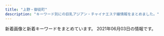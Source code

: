 ```yaml
---
title: "上野・御徒町"
description: "キーワード別にの巨乳アジアン・チャイナエステ嬢情報をまとめました。"
---
```


新着画像と新着キーワードをまとめています。
2021年06月03日の情報です。

<DmmAffiliateIns />
<KeywordTable
  shops={
    [
    {
        "station": "\u6d45\u8349\u99c5A1\u51fa\u53e3",
        "url": "http://rlx-sln.com/",
        "img_links": [
            "http://rlx-sln.com/media/sites/9/2021/03/3.jpg",
            "http://rlx-sln.com/media/sites/9/2021/03/flash1.jpg",
            "http://rlx-sln.com/media/sites/9/2021/03/1.jpg",
            "http://rlx-sln.com/media/sites/9/elementor/thumbs/2-p4vcs2s5ujasx3l2ndn8rhwepwxx5v31l72eosuda0.jpg",
            "http://rlx-sln.com/media/sites/9/2021/04/1-1.jpg",
            "http://rlx-sln.com/media/sites/9/elementor/thumbs/1-p4vcrlv2finn449ne6byim640z9bbb7vivbo1tjge0.jpg",
            "http://rlx-sln.com/media/sites/9/2020/07/top-1.jpg",
            "http://rlx-sln.com/media/sites/9/2021/03/flash2.jpg",
            "http://rlx-sln.com/media/sites/9/elementor/thumbs/3-p4vcsirf2pwoegxv22jwfvv8tgr5spuhbe5nui6oc8.jpg",
            "http://rlx-sln.com/media/sites/9/2021/04/2.jpg",
            "http://rlx-sln.com/media/sites/9/2021/04/1.jpg",
            "http://rlx-sln.com/media/sites/9/2021/03/2.jpg"
        ],
        "keywords": {
            "83": 14,
            "86": 14,
            "88": 42,
            "E": 14,
            "85": 14,
            "82": 14,
            "D": 56,
            "87": 28,
            "C": 70,
            "89": 14
        },
        "name": "yoyo20\u30fbyoyo\u306f\u305f\u3061"
    },
    {
        "url": "http://www.macaron.esjoho.com/",
        "img_links": [],
        "station": "JR\u5fa1\u5f92\u753a\u99c5\u5317\u53e3",
        "keywords": {},
        "name": "\u30de\u30ab\u30ed\u30f3"
    },
    {
        "keywords": {},
        "name": "\u30d0\u30cb\u30e9",
        "img_links": [
            "http://rlx-salon.com/img/nav-005.png",
            "http://rlx-salon.com/img/tel.png",
            "http://rlx-salon.com/img/no.png",
            "http://rlx-salon.com/img/nav-006.png",
            "http://rlx-salon.com/staff/riri/01.png",
            "http://rlx-salon.com/img/nav-001.png",
            "http://rlx-salon.com/staff/ruru/01.png",
            "http://rlx-salon.com/staff/risa/01.png",
            "http://rlx-salon.com/img/stt.jpg",
            "http://rlx-salon.com/img/nav-002.png",
            "http://rlx-salon.com/img/stb.jpg",
            "http://rlx-salon.com/staff/momoka/01.png",
            "http://rlx-salon.com/img/nav-003.png",
            "http://rlx-salon.com/img/nav-004.png"
        ],
        "station": "\u8535\u524d\u99c5",
        "url": "http://rlx-salon.com/"
    },
    {
        "keywords": {},
        "img_links": [
            "http://for-you-ueno.com/lib/img/cast1/img1-s.jpg",
            "http://for-you-ueno.com/lib/img/cast2/img3.jpg",
            "http://for-you-ueno.com/lib/img/course-ttl.png",
            "http://for-you-ueno.com/lib/img/cast2/img4.jpg",
            "http://for-you-ueno.com/lib/img/cast1/img1.jpg",
            "http://for-you-ueno.com/lib/img/cast4/img2-s.jpg",
            "http://for-you-ueno.com/lib/img/course5.png",
            "http://for-you-ueno.com/lib/img/cast2/img4-s.jpg",
            "http://for-you-ueno.com/lib/img/course.png",
            "http://for-you-ueno.com/lib/img/address.png",
            "http://for-you-ueno.com/lib/img/cp-sub1.png",
            "http://for-you-ueno.com/lib/img/cast.png",
            "http://for-you-ueno.com/lib/img/cast3/img3-s.jpg",
            "http://for-you-ueno.com/lib/img/plan-ttl.png",
            "http://for-you-ueno.com/lib/img/cast5/img1-s.jpg",
            "http://for-you-ueno.com/lib/img/course3.png",
            "http://for-you-ueno.com/lib/img/cast5/img3-s.jpg",
            "http://for-you-ueno.com/lib/img/other.png",
            "http://for-you-ueno.com/lib/img/cp-sub2.png",
            "http://for-you-ueno.com/lib/img/slide1.jpg",
            "http://for-you-ueno.com/lib/img/h1.png",
            "http://for-you-ueno.com/lib/img/cast4/img1.jpg",
            "http://for-you-ueno.com/lib/img/cast5/img3.jpg",
            "http://for-you-ueno.com/lib/img/cast2/img2.jpg",
            "http://for-you-ueno.com/lib/img/cast3/img4.jpg",
            "http://for-you-ueno.com/lib/img/cast3/img1.jpg",
            "http://for-you-ueno.com/lib/img/slide2.jpg",
            "http://for-you-ueno.com/lib/img/cp-ttl.png",
            "http://for-you-ueno.com/lib/img/cast2/img1.jpg",
            "http://for-you-ueno.com/lib/img/course1.png",
            "http://for-you-ueno.com/lib/img/aroma.png",
            "http://for-you-ueno.com/lib/img/cast3/img4-s.jpg",
            "http://for-you-ueno.com/lib/img/deep.png",
            "http://for-you-ueno.com/lib/img/cast5/img2.jpg",
            "http://for-you-ueno.com/lib/img/cp-desc1.png",
            "http://for-you-ueno.com/lib/img/awa.png",
            "http://for-you-ueno.com/lib/img/gallery.png",
            "http://for-you-ueno.com/lib/img/phone.png",
            "http://for-you-ueno.com/lib/img/siatsu.png",
            "http://for-you-ueno.com/lib/img/ashiura.png",
            "http://for-you-ueno.com/lib/img/cast-ttl.png",
            "http://for-you-ueno.com/lib/img/recommend.png",
            "http://for-you-ueno.com/lib/img/cast2/img3-s.jpg",
            "http://for-you-ueno.com/lib/img/cast3/img2.jpg",
            "http://for-you-ueno.com/lib/img/cp-desc2sp.png",
            "http://for-you-ueno.com/lib/img/cast4/img2.jpg",
            "http://for-you-ueno.com/lib/img/cast3/img1-s.jpg",
            "http://for-you-ueno.com/lib/img/cast5/img2-s.jpg",
            "http://for-you-ueno.com/lib/img/tel.png",
            "http://for-you-ueno.com/lib/img/cp-desc1sp.png",
            "http://for-you-ueno.com/lib/img/course2.png",
            "http://for-you-ueno.com/lib/img/course4.png",
            "http://for-you-ueno.com/lib/img/cp-desc2.png",
            "http://for-you-ueno.com/lib/img/oil.png",
            "http://for-you-ueno.com/lib/img/cast1/img2-s.jpg",
            "http://for-you-ueno.com/lib/img/plan.png",
            "http://for-you-ueno.com/lib/img/cast2/img1-s.jpg",
            "http://for-you-ueno.com/lib/img/cast3/img3.jpg",
            "http://for-you-ueno.com/lib/img/cast3/img2-s.jpg",
            "http://for-you-ueno.com/lib/img/cast5/img1.jpg",
            "http://for-you-ueno.com/lib/img/slide3.jpg",
            "http://for-you-ueno.com/lib/img/open.png",
            "http://for-you-ueno.com/lib/img/cast4/img1-s.jpg",
            "http://for-you-ueno.com/lib/img/cast1/img2.jpg",
            "http://for-you-ueno.com/lib/img/cast2/img2-s.jpg",
            "http://for-you-ueno.com/lib/img/info-ttl.png"
        ],
        "url": "http://for-you-ueno.com/",
        "name": "You and I*\u30e6\u30fc\uff06\u30a2\u30a4",
        "station": "JR\u4e0a\u91ce\u99c5\u6d45\u8349\u53e3"
    },
    {
        "keywords": {
            "85": 23,
            "84": 3,
            "83": 3,
            "87": 6,
            "86": 13
        },
        "img_links": [
            "https://cc-tokyo.xyz/images/coverGirlText.png",
            "http://www.a-side.com/ad/koko/include/banner/koko_200x40.png",
            "https://cc-tokyo.xyz/images/barSystem.jpg",
            "https://cc-tokyo.xyz/images/concept.jpg",
            "https://cc-tokyo.xyz/images/barTherapist.jpg",
            "https://cc-tokyo.xyz/therapist/saya1.jpg",
            "https://cc-tokyo.xyz/therapist/yanyan1.jpg",
            "https://cc-tokyo.xyz/room/1.jpg",
            "https://cc-tokyo.xyz/therapist/hinako1.jpg",
            "https://cc-tokyo.xyz/images/indexMap.jpg",
            "https://cc-tokyo.xyz/therapist/mai1.jpg",
            "https://cc-tokyo.xyz/images/barProfile.jpg",
            "https://cc-tokyo.xyz/images/magazine.jpg",
            "https://cc-tokyo.xyz/therapist/emi1.jpg",
            "https://cc-tokyo.xyz/therapist/comingSoon.jpg",
            "https://cc-tokyo.xyz/therapist/moe1.jpg",
            "https://cc-tokyo.xyz/therapist/momoka1.jpg",
            "https://cc-tokyo.xyz/images/barAccess.jpg",
            "https://cc-tokyo.xyz/images/movie.jpg",
            "https://cc-tokyo.xyz/banner/468x60.jpg",
            "https://cc-tokyo.xyz/therapist/yuri1.jpg",
            "https://cc-tokyo.xyz/images/barLink.jpg",
            "https://cc-tokyo.xyz/images/mobile.jpg",
            "https://cc-tokyo.xyz/therapist/mari1.jpg",
            "https://cc-tokyo.xyz/therapist/yui1.jpg",
            "https://cc-tokyo.xyz/therapist/yuyu1.jpg",
            "https://cc-tokyo.xyz/banner/88x31.jpg",
            "https://cc-tokyo.xyz/images/barInfo.jpg",
            "https://cc-tokyo.xyz/therapist/minami1.jpg"
        ],
        "name": "CoCo-Arashi",
        "station": "\u4e0a\u91ce\u99c5\u5e83\u5c0f\u8def\u53e3",
        "url": "https://cc-tokyo.xyz/"
    },
    {
        "img_links": [],
        "name": "\u30d5\u30a1\u30f3\u30bf\u30b8\u30fc",
        "keywords": {},
        "station": "JR\u5fa1\u5f92\u753a\u99c5\u5317\u53e3",
        "url": "http://www.itoshii.tokyo/"
    },
    {
        "station": "JR\u5fa1\u5f92\u753a\u99c5\u5357\u53e3",
        "keywords": {},
        "url": "http://taiwan-resort.com/",
        "name": "\u53f0\u6e7e\u30ea\u30be\u30fc\u30c8",
        "img_links": [
            "http://taiwan-resort.com/img/3kenon.png",
            "http://taiwan-resort.com/img/honoka02.jpg",
            "http://taiwan-resort.com/img/tel_img.png",
            "http://taiwan-resort.com/img/iphone.png",
            "http://taiwan-resort.com/img/sara002.jpg",
            "http://taiwan-resort.com/img/corona-3.jpg",
            "http://taiwan-resort.com/img/hina.jpg",
            "http://taiwan-resort.com/img/sayaka.jpg",
            "http://taiwan-resort.com/img/mask03.jpg",
            "http://taiwan-resort.com/img/mask01.jpg",
            "http://taiwan-resort.com/img/anna.png",
            "http://taiwan-resort.com/img/1purazuma.png",
            "http://taiwan-resort.com/img/mask05.jpg",
            "http://taiwan-resort.com/img/2biore.png",
            "http://taiwan-resort.com/img/emi001.jpg",
            "http://taiwan-resort.com/img/rei.jpg",
            "http://taiwan-resort.com/img/mask02.jpg",
            "http://taiwan-resort.com/img/pagetop.png",
            "http://taiwan-resort.com/img/kasumi.jpg",
            "http://taiwan-resort.com/img/aoi.jpg",
            "http://taiwan-resort.com/img/topbg02.jpg",
            "http://taiwan-resort.com/img/corona-5.jpg",
            "http://taiwan-resort.com/img/corona-4.jpg",
            "http://taiwan-resort.com/img/4ugai.png",
            "http://taiwan-resort.com/img/yuki.jpg",
            "http://taiwan-resort.com/img/mask04.jpg",
            "http://taiwan-resort.com/img/corona-2.jpg",
            "http://taiwan-resort.com/img/erika01.jpg",
            "http://taiwan-resort.com/img/mami002.png",
            "http://taiwan-resort.com/img/head_img.png",
            "http://taiwan-resort.com/img/photo_01.jpg"
        ]
    },
    {
        "station": "JR\u4e0a\u91ce\u99c5\u6d45\u8349\u53e3",
        "url": "https://www.ueno-assistant.com/",
        "keywords": {
            "85": 2,
            "86": 2,
            "83": 2,
            "90": 2
        },
        "name": "\u5973\u624b",
        "img_links": [
            "https://www.ueno-assistant.com/images/index_08.png",
            "https://www.ueno-assistant.com/images/a0.jpg",
            "https://www.ueno-assistant.com/images/opbs20-9.jpg",
            "http://www.ueno-assistant.com/images/opbs21-4t.jpg",
            "https://www.ueno-assistant.com/images/index_18.jpg",
            "http://www.ueno-assistant.com/images/opbs20-9.jpg",
            "http://www.ueno-assistant.com/images/es21-1.jpg",
            "https://www.ueno-assistant.com/images/index_05.png",
            "http://www.ueno-assistant.com/images/index_09.png",
            "https://www.ueno-assistant.com/images/opbs21-13.jpg",
            "http://www.ueno-assistant.com/images/index_03.png",
            "http://www.ueno-assistant.com/images/index_18.jpg",
            "http://www.ueno-assistant.com/images/index_05.png",
            "http://www.ueno-assistant.com/images/index_07.png",
            "http://www.ueno-assistant.com/images/index_19.jpg",
            "http://www.ueno-assistant.com/images/4.jpg",
            "https://www.ueno-assistant.com/images/index_09.png",
            "http://www.ueno-assistant.com/images/index_02.png",
            "https://www.ueno-assistant.com/images/index_06.png",
            "https://www.ueno-assistant.com/images/4.jpg",
            "http://www.ueno-assistant.com/images/index_08.png",
            "http://www.ueno-assistant.com/images/opbs21-13.jpg",
            "https://www.ueno-assistant.com/images/index_03.png",
            "https://www.ueno-assistant.com/images/opbs21-10.jpg",
            "https://www.ueno-assistant.com/images/opbs21-4t.jpg",
            "https://www.ueno-assistant.com/images/index_19.jpg",
            "https://www.ueno-assistant.com/images/1.jpg",
            "http://www.ueno-assistant.com/images/opbs21-4.jpg",
            "http://www.ueno-assistant.com/images/index_06.png",
            "https://www.ueno-assistant.com/images/index_07.png",
            "http://www.ueno-assistant.com/images/a0.jpg",
            "http://www.ueno-assistant.com/images/1.jpg",
            "https://www.ueno-assistant.com/images/index_02.png",
            "https://www.ueno-assistant.com/images/opbs21-4.jpg",
            "http://www.ueno-assistant.com/images/opbs21-10.jpg",
            "https://www.ueno-assistant.com/images/es21-1.jpg",
            "http://www.ueno-assistant.com/images/index_20.jpg",
            "https://www.ueno-assistant.com/images/index_20.jpg"
        ]
    },
    {
        "url": "https://re.uouono.com/",
        "img_links": [],
        "station": "JR\u5fa1\u5f92\u753a\u99c5\u5317\u53e3",
        "name": "Dear -\u30c7\u30a3\u30a2-",
        "keywords": {}
    },
    {
        "name": "\u30ab\u30eb\u30de\u30ea\u30be\u30fc\u30c8\uff06\u30b9\u30d1",
        "station": "JR\u5fa1\u5f92\u753a\u99c5\u5357\u53e3",
        "keywords": {
            "E": 8,
            "84": 4,
            "89": 4,
            "D": 4,
            "86": 4,
            "82": 16,
            "C": 4
        },
        "url": "http://esthe-massage.black/",
        "img_links": [
            "http://esthe-massage.black/images/sys03.jpg",
            "http://esthe-massage.black/images/index_bn_06.jpg",
            "http://esthe-massage.black/images/cg5.jpg",
            "http://esthe-massage.black/images/index_bn_01.jpg",
            "http://esthe-massage.black/images/sta3.jpg",
            "http://esthe-massage.black/images/footer.jpg",
            "http://esthe-massage.black/images/cg6.jpg",
            "http://esthe-massage.black/images/index_bn_03.jpg",
            "http://esthe-massage.black/images/cg4.jpg",
            "http://esthe-massage.black/images/index_an_03.jpg",
            "http://esthe-massage.black/images/sys02.jpg",
            "http://esthe-massage.black/images/tit2.png",
            "http://esthe-massage.black/images/top.jpg",
            "http://esthe-massage.black/images/cg2.jpg",
            "http://esthe-massage.black/images/cg10.jpg",
            "http://cdn.dino-es.com/images/logo/88x31DinoEs.png",
            "http://esthe-massage.black/images/index_bn_05.jpg",
            "http://esthe-massage.black/images/sta6.jpg",
            "http://esthe-massage.black/images/sys01.jpg",
            "http://esthe-massage.black/images/te.png",
            "http://esthe-massage.black/images/sta7.jpg",
            "http://esthe-massage.black/images/qr.jpg",
            "http://esthe-massage.black/images/index_an_01.jpg",
            "http://esthe-massage.black/images/index_an_04.jpg",
            "http://esthe-massage.black/images/cg1.jpg",
            "http://esthe-massage.black/images/cg3.jpg",
            "http://esthe-massage.black/images/tit4.png",
            "http://esthe-massage.black/images/link_3.jpg",
            "http://esthe-massage.black/images/index_an_05.jpg",
            "http://esthe-massage.black/images/sta10.jpg",
            "http://esthe-massage.black/images/index_an_02.jpg",
            "http://esthe-massage.black/images/index_bn_02.jpg",
            "http://esthe-massage.black/images/sta2.jpg",
            "http://esthe-massage.black/images/cg7.jpg",
            "http://esthe-massage.black/images/tit5.png",
            "http://esthe-massage.black/images/cg11.jpg",
            "http://esthe-massage.black/images/index_an_06.jpg",
            "http://esthe-massage.black/images/sta11.jpg",
            "http://esthe-massage.black/images/acc.jpg",
            "http://esthe-massage.black/images/tit1.png",
            "http://esthe-massage.black/images/sta5.jpg"
        ]
    },
    {
        "url": "http://smile.ests.jp/",
        "name": "\u30b9\u30de\u30a4\u30eb",
        "station": "JR\u5fa1\u5f92\u753a\u99c5\u5357\u53e3",
        "keywords": {},
        "img_links": []
    },
    {
        "name": "\u30a2\u30ed\u30de\u30d7\u30eb\u30e1\u30ea\u30a2",
        "url": "http://plumeria.mensest.work/",
        "img_links": [
            "http://plumeria.mensest.work/media/sites/24/2021/03/1615974727-n.png",
            "http://plumeria.mensest.work/media/sites/24/2021/03/1615518150-room3.jpg",
            "http://plumeria.mensest.work/media/sites/24/2021/03/1615250789-030.jpg",
            "http://plumeria.mensest.work/media/sites/24/2021/03/1615518146-room1.jpg",
            "http://plumeria.mensest.work/media/sites/24/2021/03/1616730353-002.jpg",
            "http://plumeria.mensest.work/media/sites/24/2021/03/1616730407-001.jpg",
            "http://plumeria.mensest.work/media/sites/24/2021/03/1615518151-room4.jpg",
            "http://plumeria.mensest.work/media/sites/24/2021/03/1616730881-003.jpg",
            "http://plumeria.mensest.work/media/sites/24/2021/03/1615250277-040.jpg",
            "http://plumeria.mensest.work/media/sites/24/2021/03/1615514189-w.jpg",
            "http://plumeria.mensest.work/media/sites/24/2021/03/1615251116-070.jpg",
            "http://plumeria.mensest.work/media/sites/24/2021/03/1615769442-3000.png",
            "http://plumeria.mensest.work/media/sites/24/2021/03/1615251006-010.jpg",
            "http://plumeria.mensest.work/media/sites/24/2021/03/1615967448-koko_200x40.png",
            "http://plumeria.mensest.work/media/sites/24/2021/03/1615514241-l.jpg",
            "http://plumeria.mensest.work/media/sites/24/2021/03/1615514231-t.jpg",
            "http://plumeria.mensest.work/media/sites/24/2021/03/1615634026-000.jpg",
            "http://plumeria.mensest.work/media/sites/24/2021/03/1615172497-img_top01.jpg",
            "http://plumeria.mensest.work/media/sites/24/2021/03/1615518147-room2.jpg",
            "http://plumeria.mensest.work/media/sites/24/elementor/thumbs/1615175401-tel-p5co93la4p4p6nk8mkhx9c6z87iqimku8jn80095m4.png"
        ],
        "station": "JR\u5fa1\u5f92\u753a\u99c5\u5357\u53e3",
        "keywords": {
            "D": 33,
            "E": 35,
            "\u30bb\u30af\u30b7\u30fc": 5,
            "C": 17,
            "G": 33
        }
    },
    {
        "img_links": [
            "https://aromamore.tokyo/images/dummy.png",
            "http://www.turu.esraku.com/files/004.jpg",
            "http://www.turu.esraku.com/files/002-02.jpg",
            "http://www.turu.esraku.com/files/005.jpg",
            "http://www.turu.esraku.com/files/001-02.jpg",
            "http://www.turu.esraku.com/files/003-02.jpg",
            "http://www.turu.esraku.com/files/002.jpg",
            "http://www.turu.esraku.com/images/dummy.png",
            "http://www.turu.esraku.com/files/001.jpg",
            "http://www.turu.esraku.com/files/005-02.jpg",
            "http://www.turu.esraku.com/files/003.jpg",
            "http://www.turu.esraku.com/files/004-02.jpg"
        ],
        "keywords": {
            "87": 37,
            "86": 12,
            "85": 2,
            "F": 4,
            "D": 45,
            "88": 2,
            "C": 2,
            "84": 1,
            "E": 3,
            "\u30bb\u30af\u30b7\u30fc": 1
        },
        "url": "http://www.turu.esraku.com/",
        "station": "\u6d45\u8349\u99c52\u756a\u51fa\u53e3",
        "name": "\u9db4"
    },
    {
        "station": "JR\u5fa1\u5f92\u753a\u99c5\u5317\u53e3",
        "name": "\u5922\u306e\u604b",
        "img_links": [
            "http://www.yumenokoi.masg.info/images/b-tel.png",
            "http://www.yumenokoi.masg.info/images/service/s02.jpg",
            "http://www.yumenokoi.masg.info/images/rsubt6.png",
            "http://www.yumenokoi.masg.info/files/024.jpg",
            "http://www.yumenokoi.masg.info/images/m2.jpg",
            "http://www.yumenokoi.masg.info/files/025-02.jpg",
            "http://www.yumenokoi.masg.info/files/023.jpg",
            "http://www.yumenokoi.masg.info/images/rsubt2.png",
            "http://www.yumenokoi.masg.info/images/slider-img002.jpg",
            "http://www.yumenokoi.masg.info/files/025.jpg",
            "http://www.yumenokoi.masg.info/images/tel2.png",
            "http://www.yumenokoi.masg.info/files/016-02.jpg",
            "http://www.yumenokoi.masg.info/images/service/s04.jpg",
            "http://www.yumenokoi.masg.info/files/010.jpg",
            "http://www.yumenokoi.masg.info/photo_news/upimg/63687607e4ea1479a4_0.jpg",
            "http://www.yumenokoi.masg.info/files/016.jpg",
            "http://www.yumenokoi.masg.info/images/service/s03.jpg",
            "http://www.yumenokoi.masg.info/files/024-02.jpg",
            "http://www.yumenokoi.masg.info/files/017-02.jpg",
            "http://www.yumenokoi.masg.info/images/m3.jpg",
            "http://www.yumenokoi.masg.info/images/rsubt3.png",
            "http://www.yumenokoi.masg.info/files/017.jpg",
            "http://www.yumenokoi.masg.info/images/service/s05.jpg",
            "http://www.yumenokoi.masg.info/images/rsubt4.png",
            "http://www.yumenokoi.masg.info/images/b-online.png",
            "http://www.yumenokoi.masg.info/images/service/s06.jpg",
            "http://www.yumenokoi.masg.info/images/rsubt5.png",
            "http://www.yumenokoi.masg.info/files/015-02.jpg",
            "http://www.yumenokoi.masg.info/files/015.jpg",
            "http://www.yumenokoi.masg.info/files/027-02.jpg",
            "http://www.yumenokoi.masg.info/files/006.jpg",
            "http://www.yumenokoi.masg.info/files/006-02.jpg",
            "http://www.yumenokoi.masg.info/files/023-02.jpg",
            "http://www.yumenokoi.masg.info/files/002-02.jpg",
            "http://www.yumenokoi.masg.info/files/010-02.jpg",
            "http://www.yumenokoi.masg.info/files/011-02.jpg",
            "http://www.yumenokoi.masg.info/files/011.jpg",
            "http://www.yumenokoi.masg.info/images/m4.jpg",
            "http://www.yumenokoi.masg.info/files/021-02.jpg",
            "http://www.yumenokoi.masg.info/files/008.jpg",
            "http://www.yumenokoi.masg.info/files/002.jpg",
            "http://www.yumenokoi.masg.info/files/018.jpg",
            "http://www.yumenokoi.masg.info/files/026-02.jpg",
            "http://www.yumenokoi.masg.info/images/m6.jpg",
            "http://www.yumenokoi.masg.info/images/rsubt7.png",
            "http://www.yumenokoi.masg.info/files/009.jpg",
            "http://www.yumenokoi.masg.info/images/slider-img001.jpg",
            "http://www.yumenokoi.masg.info/files/021.jpg",
            "http://www.yumenokoi.masg.info/files/008-02.jpg",
            "http://www.yumenokoi.masg.info/images/service/s01.jpg",
            "http://www.yumenokoi.masg.info/files/009-02.jpg",
            "http://www.yumenokoi.masg.info/files/018-02.jpg",
            "http://www.yumenokoi.masg.info/images/rsubt1.png",
            "http://www.yumenokoi.masg.info/files/027.jpg",
            "http://www.yumenokoi.masg.info/files/026.jpg",
            "http://www.yumenokoi.masg.info/images/m1.jpg"
        ],
        "url": "http://www.yumenokoi.masg.info/",
        "keywords": {
            "D": 67,
            "89": 7,
            "87": 53,
            "G": 31,
            "88": 31,
            "86": 29,
            "F": 8,
            "E": 14
        }
    },
    {
        "keywords": {
            "88": 2,
            "E": 2
        },
        "url": "http://lena.este.work/",
        "name": "\u30a2\u30ed\u30de\u30ed\u30ea\u30fc\u30bf",
        "station": "\u6e6f\u5cf6\u99c5",
        "img_links": [
            "http://lena.este.work/images/mainvisual2_right.jpg",
            "http://lena.este.work/images/mainvisual_txt.png",
            "http://lena.este.work/images_staff/staff-1.jpg",
            "http://lena.este.work/images_staff/staff-4.jpg",
            "http://lena.este.work/images_staff/momo.jpg",
            "http://lena.este.work/images/mainvisual1_left.jpg",
            "http://lena.este.work/images/bnr_200_40.jpg",
            "http://lena.este.work/images/mainvisual2_left.jpg",
            "http://lena.este.work/images/line.png",
            "http://lena.este.work/images_staff/staff-2.jpg",
            "http://lena.este.work/images/bnr_88_31.jpg",
            "http://lena.este.work/images/bnr_468_60.jpg",
            "http://lena.este.work/images/mainvisual1_right.jpg",
            "http://lena.este.work/images/bnr_160_45.jpg",
            "http://lena.este.work/images_staff/staff-3.jpg",
            "http://lena.este.work/images/no_image.jpg"
        ]
    },
    {
        "keywords": {
            "C": 1
        },
        "url": "http://spa-amore.info/",
        "img_links": [
            "http://spa-amore.info/uploads/rubyes/2017/02/img_info_04.png",
            "http://spa-amore.info/uploads/rubyes/2017/02/subvisual_reserve.png",
            "http://spa-amore.info/uploads/rubyes/2017/02/subvisual_link.png",
            "http://spa-amore.info/uploads/rubyes/2018/06/img_6517de79a84e589afe69cac1.jpg",
            "http://spa-amore.info/uploads/rubyes/2017/03/img_bnr_concept.png",
            "http://spa-amore.info/uploads/rubyes/2019/12/img_3763.jpg",
            "http://spa-amore.info/uploads/rubyes/2017/02/btn_top_02.png",
            "http://spa-amore.info/uploads/rubyes/2019/07/img_4390.jpg",
            "http://spa-amore.info/uploads/rubyes/2019/12/img_3761.jpg",
            "http://spa-amore.info/uploads/rubyes/2019/04/img_3767.jpg",
            "http://spa-amore.info/uploads/rubyes/2017/02/img_info_03.png",
            "http://spa-amore.info/uploads/rubyes/2018/06/wechatimg111.jpeg",
            "http://spa-amore.info/uploads/rubyes/2017/02/bnr_side_credit.png",
            "http://spa-amore.info/uploads/rubyes/2020/12/img_6829.jpg",
            "http://spa-amore.info/uploads/rubyes/2017/02/icon_flower.png",
            "http://spa-amore.info/uploads/rubyes/2017/02/img_info_01.png",
            "http://spa-amore.info/uploads/rubyes/2017/02/img_info_06.png",
            "http://spa-amore.info/uploads/rubyes/2017/02/wifi.jpg",
            "http://spa-amore.info/uploads/rubyes/2018/12/ad-7z8-s.png",
            "http://spa-amore.info/uploads/rubyes/2020/05/img_4838.jpg",
            "http://spa-amore.info/uploads/rubyes/images/no-photo.jpg",
            "http://spa-amore.info/uploads/rubyes/2018/06/img_6509de79a84e589afe69cac1.jpg",
            "http://spa-amore.info/uploads/rubyes/2017/02/treatment.png",
            "http://spa-amore.info/uploads/rubyes/2019/12/img_3766.jpg",
            "http://spa-amore.info/uploads/rubyes/2019/12/img_3765.jpg",
            "http://spa-amore.info/uploads/rubyes/2018/06/img_6484de79a84e589afe69cac1.jpg",
            "http://spa-amore.info/uploads/rubyes/2019/10/img_4997.jpg",
            "http://spa-amore.info/uploads/rubyes/2017/02/img_info_02.png",
            "http://spa-amore.info/uploads/rubyes/2017/02/bnr_side_05.png",
            "http://spa-amore.info/uploads/rubyes/images/p01.png",
            "http://spa-amore.info/uploads/rubyes/2019/03/img_35011.jpg",
            "http://spa-amore.info/uploads/rubyes/2017/02/subvisual_contact.png",
            "http://spa-amore.info/uploads/rubyes/images/icon_flower.png",
            "http://spa-amore.info/uploads/rubyes/images/subvisual_staff.png",
            "http://spa-amore.info/\thttp:/spa-amore.info/uploads/rubyes/2019/03/ivent2.jpeg",
            "http://spa-amore.info/uploads/rubyes/2017/02/subvisual_info.png",
            "http://spa-amore.info/uploads/rubyes/2020/11/img_6655.jpg",
            "http://spa-amore.info/uploads/rubyes/2017/02/bnr_side_03.png",
            "http://spa-amore.info/uploads/rubyes/2017/02/img_info_05.png",
            "http://spa-amore.info/uploads/rubyes/2019/10/img_4995.jpg",
            "http://spa-amore.info/uploads/rubyes/2017/02/subvisual_link-1000x144.png",
            "http://spa-amore.info/uploads/rubyes/2017/02/btn_top_03.png",
            "http://spa-amore.info/uploads/rubyes/2020/11/img_6654.jpg",
            "http://spa-amore.info/uploads/rubyes/2017/02/subvisual_magazine.png",
            "http://spa-amore.info/uploads/rubyes/2017/02/bnr_side_02.png",
            "http://spa-amore.info/uploads/rubyes/2018/06/tel.jpg",
            "http://spa-amore.info/uploads/rubyes/2018/12/ad_7z8_720.png",
            "http://spa-amore.info/uploads/rubyes/2018/06/img_6526de79a84e589afe69cac1.jpg",
            "http://spa-amore.info/uploads/rubyes/2017/02/subvisual_qa.png",
            "http://spa-amore.info/uploads/rubyes/2017/02/btn_top_01.png",
            "http://spa-amore.info/uploads/rubyes/2019/10/img_5017.jpg",
            "http://spa-amore.info/uploads/rubyes/2018/11/img_2998.png",
            "http://spa-amore.info/uploads/rubyes/2018/06/bnr_side_041.png",
            "http://spa-amore.info/uploads/rubyes/2019/04/img_3768.jpg",
            "http://spa-amore.info/uploads/rubyes/2019/03/img_35012.jpg",
            "http://spa-amore.info/uploads/rubyes/2017/02/bnr_side_01.png",
            "http://spa-amore.info/uploads/rubyes/2017/02/subvisual_enquete.png",
            "http://spa-amore.info/uploads/rubyes/2020/01/img_5610-1919x2560.jpg",
            "http://spa-amore.info/uploads/rubyes/2020/03/lili.jpeg"
        ],
        "station": "JR\u5fa1\u5f92\u753a\u99c5\u5317\u53e3",
        "name": "\u30b9\u30d1 \u30a2\u30e2\u30fc\u30ec"
    },
    {
        "url": "http://es-en.info/",
        "name": "\u5b89\u5fc3\u5802",
        "img_links": [
            "http://es-en.info/sp/images/news.jpg",
            "http://es-en.info/images/interior_t.jpg",
            "http://es-en.info/img/natumi1.jpg",
            "http://es-en.info/images/sys1.png",
            "http://es-en.info/sp/images/head.jpg",
            "http://es-en.info/sp/images/int1.png",
            "http://es-en.info/sp/img/natumi1.jpg",
            "http://es-en.info/sp/images/topgirl.jpg",
            "http://es-en.info/img/yuyu1.jpg",
            "http://es-en.info/images/mobile.jpg",
            "http://es-en.info/sp/img/yuka1.jpg",
            "http://es-en.info/sp/staff/natumi.jpg",
            "http://es-en.info/sp/images/rec3.png",
            "http://es-en.info/img/yuka1.jpg",
            "http://es-en.info/images/staff_t.jpg",
            "http://es-en.info/sp/images/top.jpg",
            "http://es-en.info/sp/images/tel.jpg",
            "http://es-en.info/sp/menu/interior.jpg",
            "http://es-en.info/sp/images/newsb.png",
            "http://es-en.info/sp/images/int3.jpg",
            "http://es-en.info/sp/staff/yuyu.jpg",
            "http://es-en.info/sp/images/sys2.jpg",
            "http://es-en.info/images/sm.jpg",
            "http://es-en.info/images/head.jpg",
            "http://es-en.info/sp/images/rec1.png",
            "http://es-en.info/sp/images/ac1.jpg",
            "http://es-en.info/sp/img/yuyu1.jpg",
            "http://es-en.info/images/9.jpg",
            "http://es-en.info/images/news.jpg",
            "http://es-en.info/images/interior.png",
            "http://es-en.info/sp/staff/yuka.jpg",
            "http://es-en.info/images/7.jpg",
            "http://es-en.info/img/natumi.jpg",
            "http://es-en.info/sp/images/sisu.png",
            "http://es-en.info/sp/images/sisu_t.jpg",
            "http://es-en.info/sp/menu/top.jpg",
            "http://es-en.info/sp/images/sys1.jpg",
            "http://es-en.info/img/yuyu.jpg",
            "http://es-en.info/sp/images/time.png",
            "http://es-en.info/img/zb.jpg",
            "http://es-en.info/sp/images/sys3.jpg",
            "http://es-en.info/sp/images/rec2.png",
            "http://es-en.info/sp/images/staff_t.png",
            "http://es-en.info/images/rem.jpg",
            "http://es-en.info/sp/images/footer.jpg",
            "http://es-en.info/sp/menu/staff.jpg",
            "http://es-en.info/sp/images/sys4.png",
            "http://es-en.info/images/info.png",
            "http://es-en.info/img/yuka.jpg",
            "http://es-en.info/sp/images/int2.jpg",
            "http://es-en.info/images/12.jpg",
            "http://es-en.info/sp/images/pc.jpg",
            "http://es-en.info/sp/images/interior_t.png",
            "http://es-en.info/sp/images/int1.jpg"
        ],
        "keywords": {
            "87": 1
        },
        "station": "JR\u5fa1\u5f92\u753a\u99c5\u5357\u53e3"
    },
    {
        "url": "http://biki-massage.work/",
        "name": "\u5a9a\u59eb\uff5e\u30d3\u30ad\uff5e",
        "img_links": [
            "http://biki-massage.work/img/sta3.jpg",
            "http://biki-massage.work/sp/img/t-t.jpg",
            "http://biki-massage.work/sp/img/p2.jpg",
            "http://biki-massage.work/img/botton.jpg",
            "http://biki-massage.work/sp/img/p3.jpg",
            "http://biki-massage.work/img/s5.jpg",
            "http://biki-massage.work/sp/img/t-s.jpg",
            "http://biki-massage.work/img/s4.jpg",
            "http://biki-massage.work/sp/img/add.jpg",
            "http://biki-massage.work/img/s1.jpg",
            "http://biki-massage.work/sp/img/s3.jpg",
            "http://biki-massage.work/img/sta2.jpg",
            "http://biki-massage.work/img/head.jpg",
            "http://biki-massage.work/img/st2.jpg",
            "http://biki-massage.work/sp/img/cam.jpg",
            "http://biki-massage.work/sp/img/t-o.jpg",
            "http://biki-massage.work/img/sta5.jpg",
            "http://biki-massage.work/img/mo.png",
            "http://biki-massage.work/img/st5.jpg",
            "http://biki-massage.work/img/fla1.jpg",
            "http://biki-massage.work/img/fla2.jpg",
            "http://biki-massage.work/img/campian.jpg",
            "http://biki-massage.work/img/s6.jpg",
            "http://biki-massage.work/img/st4.jpg",
            "http://biki-massage.work/sp/img/s2.jpg",
            "http://biki-massage.work/img/sta6.jpg",
            "http://biki-massage.work/img/s2.jpg",
            "http://biki-massage.work/sp/img/pic.jpg",
            "http://biki-massage.work/img/st6.jpg",
            "http://biki-massage.work/img/sta1.jpg",
            "http://biki-massage.work/sp/img/sys.jpg",
            "http://biki-massage.work/img/st1.jpg",
            "http://biki-massage.work/img/st3.jpg",
            "http://biki-massage.work/sp/img/botton.jpg",
            "http://biki-massage.work/img/sta4.jpg",
            "http://biki-massage.work/img/nos.jpg",
            "http://biki-massage.work/sp/img/tel.jpg",
            "http://biki-massage.work/sp/img/tit.jpg",
            "http://biki-massage.work/sp/img/s1.jpg",
            "http://biki-massage.work/img/fla3.jpg",
            "http://biki-massage.work/sp/img/p6.jpg",
            "http://biki-massage.work/sp/img/pc.jpg",
            "http://biki-massage.work/sp/img/t-a.jpg",
            "http://biki-massage.work/sp/img/s6.jpg",
            "http://biki-massage.work/sp/img/s5.jpg",
            "http://biki-massage.work/sp/img/s4.jpg",
            "http://biki-massage.work/sp/img/t-r.jpg",
            "http://biki-massage.work/sp/img/info.jpg",
            "http://biki-massage.work/sp/img/time.jpg",
            "http://biki-massage.work/img/s3.jpg"
        ],
        "keywords": {
            "88": 2,
            "E": 1,
            "86": 7,
            "83": 1,
            "D": 3,
            "C": 16,
            "87": 2
        },
        "station": "JR\u5fa1\u5f92\u753a\u99c5\u5317\u53e3"
    },
    {
        "keywords": {
            "86": 20,
            "85": 31,
            "88": 6,
            "D": 6
        },
        "station": "JR\u5fa1\u5f92\u753a\u99c5\u5357\u53e3",
        "img_links": [
            "https://jouga.info/staffPhoto/s20210406174129.jpg",
            "https://jouga.info/staffPhoto/s20210416161316.jpg",
            "https://jouga.info/staffPhoto/b20210507144453.jpg",
            "https://jouga.info/staffPhoto/s20210326192206.jpg",
            "https://jouga.info/images/store/02.jpg",
            "https://jouga.info/staffPhoto/b20210416161316.jpg",
            "https://jouga.info/staffPhoto/s20210327041944.jpg",
            "https://jouga.info/staffPhoto/b20210326192014.jpg",
            "https://jouga.info/staffPhoto/b20210327041944.jpg",
            "https://jouga.info/staffPhoto/b20210406174129.jpg",
            "https://jouga.info/staffPhoto/s20210415213823.jpg",
            "https://jouga.info/staffPhoto/s20210326192014.jpg",
            "https://jouga.info/staffPhoto/s20210327040752.jpg",
            "https://jouga.info/images/store/01.jpg",
            "https://jouga.info/staffPhoto/b20210326170220.jpg",
            "https://jouga.info/staffPhoto/s20210322204440.jpg",
            "https://jouga.info/images/store/03.jpg",
            "https://jouga.info/staffPhoto/b20210326192505.jpg",
            "https://jouga.info/images/store/04.jpg",
            "https://jouga.info/staffPhoto/s20210507144434.jpg",
            "https://jouga.info/staffPhoto/s20210507144453.jpg",
            "https://jouga.info/staffPhoto/s20210326170220.jpg",
            "https://jouga.info/staffPhoto/s20210327034703.jpg",
            "https://jouga.info/staffPhoto/b20210415213823.jpg",
            "https://jouga.info/staffPhoto/s20210326192505.jpg",
            "https://jouga.info/staffPhoto/b20210322204440.jpg",
            "https://jouga.info/staffPhoto/s20210415212610.jpg"
        ],
        "name": "\u5ae6\u5a25\uff5eJOGA\uff5e",
        "url": "https://jouga.info/"
    },
    {
        "name": "\u61a9",
        "station": "JR\u5fa1\u5f92\u753a\u99c5\u5357\u53e3",
        "keywords": {},
        "url": "http://ikoi.ies.fun/",
        "img_links": []
    },
    {
        "station": "JR\u5fa1\u5f92\u753a\u99c5\u5357\u53e3",
        "img_links": [
            "http://zoey.mssg.jp/images/staff_image/staf_010a.jpg",
            "http://zoey.mssg.jp/images/top/top_06.jpg",
            "http://zoey.mssg.jp/images/top/top_08.png",
            "http://zoey.mssg.jp/images/top/top_04.jpg",
            "http://zoey.mssg.jp/images/top/top_01.jpg",
            "http://zoey.mssg.jp/images/top/top_02.jpg",
            "http://zoey.mssg.jp/images/page_top.png",
            "http://zoey.mssg.jp/images/home/top.jpg",
            "http://zoey.mssg.jp/images/top/top_05.jpg",
            "http://zoey.mssg.jp/images/top/top_03.jpg"
        ],
        "url": "http://zoey.mssg.jp",
        "keywords": {},
        "name": "ZOEY \u30be\u30fc\u30a4"
    },
    {
        "img_links": [
            "http://verybeauty.info/staffPhoto/s20200531164502.jpg",
            "http://verybeauty.info/staffPhoto/s20210415200422.jpg",
            "http://verybeauty.info/staffPhoto/b20170527134756.jpg",
            "http://verybeauty.info/images/store/06.jpg",
            "http://verybeauty.info/js/sliderLine/slide_prev.png",
            "http://verybeauty.info/staffPhoto/s20170527134756.jpg",
            "http://verybeauty.info/staffPhoto/b20191018113136.jpg",
            "http://verybeauty.info/staffPhoto/s20200531164041.jpg",
            "http://verybeauty.info/staffPhoto/s20170527134149.jpg",
            "http://verybeauty.info/staffPhoto/s20201016143638.jpg",
            "http://verybeauty.info/staffPhoto/b20200531164041.jpg",
            "http://verybeauty.info/staffPhoto/b20210415200406.jpg",
            "http://verybeauty.info/images/returnBtn.png",
            "http://verybeauty.info/images/mobile.jpg",
            "http://verybeauty.info/staffPhoto/s20200118192201.jpg",
            "http://verybeauty.info/staffPhoto/b20201016143638.jpg",
            "http://verybeauty.info/staffPhoto/s20201016143712.jpg",
            "http://verybeauty.info/js/sliderLine/slide_next.png",
            "http://verybeauty.info/images/store/05.jpg",
            "http://verybeauty.info/images/store/02.jpg",
            "http://verybeauty.info/staffPhoto/s20191018113136.jpg",
            "http://verybeauty.info/images/store/01.jpg",
            "http://verybeauty.info/staffPhoto/s20210415200406.jpg",
            "http://verybeauty.info/staffPhoto/b20170527134149.jpg"
        ],
        "station": "\u7530\u539f\u753a\u99c51\u756a\u51fa\u53e3",
        "name": "\u862d\u82b1 \u30e9\u30f3\u30ab",
        "keywords": {
            "86": 2,
            "D": 1,
            "85": 1,
            "88": 2
        },
        "url": "http://verybeauty.info/"
    },
    {
        "img_links": [
            "https://20oasis.com/images/os21-7.jpg",
            "https://20oasis.com/images/index_08.png",
            "https://20oasis.com/images/index_06.png",
            "https://20oasis.com/images/index_20.jpg",
            "https://20oasis.com/images/os21-15.jpg",
            "https://20oasis.com/images/os21-13.jpg",
            "https://20oasis.com/images/eso21-1.jpg",
            "https://20oasis.com/images/os21-10.jpg",
            "https://20oasis.com/images/14.jpg",
            "https://20oasis.com/images/index_07.png",
            "https://20oasis.com/images/index_02.png",
            "https://20oasis.com/images/index_05.png",
            "https://20oasis.com/images/index_09.png",
            "https://20oasis.com/images/1.jpg",
            "https://20oasis.com/images/a0.jpg",
            "https://20oasis.com/images/index_03.png",
            "https://20oasis.com/images/4.jpg"
        ],
        "url": "https://20oasis.com/",
        "keywords": {
            "84": 1,
            "90": 1,
            "89": 1,
            "85": 1
        },
        "station": "JR\u4e0a\u91ce\u99c5\u5165\u8c37\u53e3",
        "name": "\u30aa\u30a2\u30b7\u30b9"
    },
    {
        "station": "JR\u5fa1\u5f92\u753a\u99c5\u5357\u53e3",
        "name": "\u30a8\u30f3\u30c8\u30ea\u30fc",
        "img_links": [
            "http://ruana.work/images/sys2.jpg",
            "http://ruana.work/images/12.jpg",
            "http://ruana.work/images/9.jpg",
            "http://ruana.work/images/interior_t.jpg",
            "http://ruana.work/img/yoko1.jpg",
            "http://ruana.work/images/ac1.jpg",
            "http://ruana.work/img/aki1.jpg",
            "http://ruana.work/images/tel.jpg",
            "http://ruana.work/images/ac2.jpg",
            "http://ruana.work/images/int1.jpg",
            "http://ruana.work/images/sys1.jpg",
            "http://ruana.work/img/momo1.jpg",
            "http://ruana.work/img/ran1.jpg",
            "http://ruana.work/img/mei1.jpg",
            "http://ruana.work/images/4.jpg",
            "http://ruana.work/img/hana1.jpg",
            "http://ruana.work/images/7.jpg",
            "http://ruana.work/images/3.jpg",
            "http://ruana.work/images/staff_t.jpg",
            "http://ruana.work/images/1.jpg",
            "http://ruana.work/img/mimi1.jpg",
            "http://ruana.work/images/news.jpg",
            "http://ruana.work/images/8.jpg",
            "http://ruana.work/images/6.jpg",
            "http://ruana.work/images/11.jpg",
            "http://ruana.work/images/int2.jpg",
            "http://ruana.work/img/sakura1.jpg",
            "http://ruana.work/images/2.jpg",
            "http://ruana.work/img/hitomi1.jpg",
            "http://ruana.work/images/5.jpg",
            "http://ruana.work/img/kora1.jpg",
            "http://ruana.work/images/rec.jpg",
            "http://ruana.work/images/mobile.jpg",
            "http://ruana.work/images/head.jpg",
            "http://ruana.work/img/moe1.jpg"
        ],
        "keywords": {},
        "url": "http://ruana.work/"
    },
    {
        "img_links": [
            "http://www.iyashinoie.mensest.com/files/005.jpg",
            "http://www.iyashinoie.mensest.com/files/003.jpg",
            "http://www.iyashinoie.mensest.com/img/tel.png",
            "http://www.iyashinoie.mensest.com/img/nav-005.png",
            "http://www.iyashinoie.mensest.com/img/nav-001.png",
            "http://www.iyashinoie.mensest.com/files/001.jpg",
            "http://www.iyashinoie.mensest.com/files/002.jpg",
            "http://www.iyashinoie.mensest.com/img/nav-002.png",
            "http://www.iyashinoie.mensest.com/img/stt.jpg",
            "http://www.iyashinoie.mensest.com/files/006.jpg",
            "http://www.iyashinoie.mensest.com/img/nav-003.png",
            "http://www.iyashinoie.mensest.com/img/nav-006.png",
            "http://www.iyashinoie.mensest.com/img/stb.jpg",
            "http://www.iyashinoie.mensest.com/img/top01.png",
            "http://www.iyashinoie.mensest.com/img/nav-004.png"
        ],
        "station": "\u6d45\u8349\u99c5",
        "url": "http://www.iyashinoie.mensest.com/",
        "name": "\u7652\u3057\u306e\u5bb6",
        "keywords": {
            "C": 1,
            "D": 4,
            "86": 2,
            "87": 3
        }
    },
    {
        "station": "JR\u4e0a\u91ce\u99c5\u6d45\u8349\u53e3",
        "img_links": [
            "http://ueno-miyabi.work/sp/img/nana1.jpg",
            "http://ueno-miyabi.work/images/sm.jpg",
            "http://ueno-miyabi.work/sp/images/topgirl.jpg",
            "http://ueno-miyabi.work/sp/img/haru1.jpg",
            "http://ueno-miyabi.work/sp/images/int1.jpg",
            "http://ueno-miyabi.work/images/staff_t.jpg",
            "http://ueno-miyabi.work/img/ai1.jpg",
            "http://ueno-miyabi.work/images/newsb.png",
            "http://ueno-miyabi.work/images/sys.png",
            "http://ueno-miyabi.work/sp/images/ta.jpg",
            "http://ueno-miyabi.work/sp/images/staff_t.jpg",
            "http://ueno-miyabi.work/sp/staff/jun.jpg",
            "http://ueno-miyabi.work/img/haru1.jpg",
            "http://ueno-miyabi.work/images/5.jpg",
            "http://ueno-miyabi.work/sp/images/5.png",
            "http://ueno-miyabi.work/sp/img/haru2.jpg",
            "http://ueno-miyabi.work/staff/ai.jpg",
            "http://ueno-miyabi.work/sp/images/footer.jpg",
            "http://ueno-miyabi.work/images/b2.jpg",
            "http://ueno-miyabi.work/sp/staff/nana.jpg",
            "http://ueno-miyabi.work/images/interior_t.jpg",
            "http://ueno-miyabi.work/images/tg_t.jpg",
            "http://ueno-miyabi.work/staff/nana.jpg",
            "http://ueno-miyabi.work/sp/menu/top.jpg",
            "http://ueno-miyabi.work/img/yuyu1.jpg",
            "http://ueno-miyabi.work/img/nana1.jpg",
            "http://ueno-miyabi.work/staff/jun.jpg",
            "http://ueno-miyabi.work/sp/images/ac1.jpg",
            "http://ueno-miyabi.work/sp/images/3.png",
            "http://ueno-miyabi.work/sp/img/yuyu1.jpg",
            "http://ueno-miyabi.work/sp/menu/staff.jpg",
            "http://ueno-miyabi.work/sp/images/4.png",
            "http://ueno-miyabi.work/sp/staff/yuyu.jpg",
            "http://ueno-miyabi.work/sp/img/jun1.jpg",
            "http://ueno-miyabi.work/img/yuyu2.jpg",
            "http://ueno-miyabi.work/images/head.jpg",
            "http://ueno-miyabi.work/img/jun2.jpg",
            "http://ueno-miyabi.work/img/haru2.jpg",
            "http://ueno-miyabi.work/sp/img/ai1.jpg",
            "http://ueno-miyabi.work/sp/images/head.jpg",
            "http://ueno-miyabi.work/staff/haru.jpg",
            "http://ueno-miyabi.work/sp/images/tel.jpg",
            "http://ueno-miyabi.work/images/rem.jpg",
            "http://ueno-miyabi.work/sp/img/yuyu2.jpg",
            "http://ueno-miyabi.work/sp/images/2.png",
            "http://ueno-miyabi.work/sp/images/ts.jpg",
            "http://ueno-miyabi.work/sp/images/interior_t.jpg",
            "http://ueno-miyabi.work/sp/images/rec2.jpg",
            "http://ueno-miyabi.work/sp/img/jun2.jpg",
            "http://ueno-miyabi.work/sp/staff/ai.jpg",
            "http://ueno-miyabi.work/sp/staff/haru.jpg",
            "http://ueno-miyabi.work/images/concept.png",
            "http://ueno-miyabi.work/images/rec1.png",
            "http://ueno-miyabi.work/images/1.jpg",
            "http://ueno-miyabi.work/sp/images/newsb.png",
            "http://ueno-miyabi.work/images/ta.jpg",
            "http://ueno-miyabi.work/images/news_t.jpg",
            "http://ueno-miyabi.work/sp/images/1.png",
            "http://ueno-miyabi.work/images/int2.jpg",
            "http://ueno-miyabi.work/sp/images/sys.png",
            "http://ueno-miyabi.work/sp/images/int2.jpg",
            "http://ueno-miyabi.work/images/tr.jpg",
            "http://ueno-miyabi.work/sp/images/news.jpg",
            "http://ueno-miyabi.work/images/int1.jpg",
            "http://ueno-miyabi.work/images/2.jpg",
            "http://ueno-miyabi.work/staff/yuyu.jpg",
            "http://ueno-miyabi.work/images/rec2.jpg",
            "http://ueno-miyabi.work/images/b1.jpg",
            "http://ueno-miyabi.work/images/3.jpg",
            "http://ueno-miyabi.work/images/4.jpg",
            "http://ueno-miyabi.work/sp/images/rec1.png",
            "http://ueno-miyabi.work/img/jun1.jpg"
        ],
        "name": "\u6975\u4e0a\u30e1\u30f3\u30ba\u30a8\u30b9\u30c6-\u96c5-",
        "keywords": {},
        "url": "http://ueno-miyabi.work/"
    },
    {
        "img_links": [
            "http://www.rosa-es.info/img/loader.png",
            "http://www.rosa-es.info/staff/yumi2.jpg",
            "http://www.rosa-es.info/staff/koko2.jpg",
            "http://www.rosa-es.info/img/pic/int1.jpg",
            "http://www.rosa-es.info/staff/yuki2.jpg",
            "http://www.rosa-es.info/staff/nana1.jpg",
            "http://www.rosa-es.info/staff/rara.jpg",
            "http://www.rosa-es.info/staff/nana.jpg",
            "http://www.rosa-es.info/img/pic/slide_1.jpg",
            "http://www.rosa-es.info/staff/koko1.jpg",
            "http://www.rosa-es.info/staff/yuri.jpg",
            "http://www.rosa-es.info/staff/nana2.jpg",
            "http://www.rosa-es.info/staff/koko.jpg",
            "http://www.rosa-es.info/staff/yumi.jpg",
            "http://www.rosa-es.info/staff/yumi1.jpg",
            "http://www.rosa-es.info/staff/rara1.jpg",
            "http://www.rosa-es.info/staff/yuri2.jpg",
            "http://www.rosa-es.info/staff/yuki1.jpg",
            "http://www.rosa-es.info/staff/yuki.jpg",
            "http://www.rosa-es.info/img/pic/int4.jpg",
            "http://www.rosa-es.info/img/pic/slide_2.jpg",
            "http://www.rosa-es.info/staff/yuri1.jpg",
            "http://www.rosa-es.info/img/pic/int3.jpg",
            "http://www.rosa-es.info/staff/rara2.jpg",
            "http://www.rosa-es.info/img/pic/int2.jpg"
        ],
        "url": "http://www.rosa-es.info/",
        "station": "JR\u4e0a\u91ce\u99c5\u6d45\u8349\u53e3",
        "name": "\u6708\u591c",
        "keywords": {
            "85": 1,
            "87": 1,
            "88": 1,
            "86": 2,
            "89": 1,
            "C": 2,
            "E": 6,
            "D": 4
        }
    },
    {
        "keywords": {},
        "url": "http://o-lucky.work/",
        "img_links": [
            "http://o-lucky.work/images/interior_t.jpg",
            "http://o-lucky.work/sp/images/ac1.jpg",
            "http://o-lucky.work/sp/images/int1.jpg",
            "http://o-lucky.work/images/5.jpg",
            "http://o-lucky.work/img/nana1.jpg",
            "http://o-lucky.work/sp/images/pc.jpg",
            "http://o-lucky.work/sp/img/sayaka1.jpg",
            "http://o-lucky.work/img/yuyu1.jpg",
            "http://o-lucky.work/images/4.jpg",
            "http://o-lucky.work/images/6.jpg",
            "http://o-lucky.work/staff/kana.jpg",
            "http://o-lucky.work/images/mobile.jpg",
            "http://o-lucky.work/sp/images/news.jpg",
            "http://o-lucky.work/sp/menu/top.jpg",
            "http://o-lucky.work/images/sys1.jpg",
            "http://o-lucky.work/images/b1.jpg",
            "http://o-lucky.work/sp/images/interior_t.jpg",
            "http://o-lucky.work/img/sakura1.jpg",
            "http://o-lucky.work/img/kana1.jpg",
            "http://o-lucky.work/sp/images/sys2.jpg",
            "http://o-lucky.work/sp/staff/sakura.jpg",
            "http://o-lucky.work/staff/ruru.jpg",
            "http://o-lucky.work/sp/images/sys3.jpg",
            "http://o-lucky.work/sp/menu/staff.jpg",
            "http://o-lucky.work/img/ruru1.jpg",
            "http://o-lucky.work/sp/img/kana1.jpg",
            "http://o-lucky.work/sp/staff/yuyu.jpg",
            "http://o-lucky.work/images/staff_t.jpg",
            "http://o-lucky.work/sp/img/ruru1.jpg",
            "http://o-lucky.work/sp/images/top.jpg",
            "http://o-lucky.work/images/8.jpg",
            "http://o-lucky.work/sp/images/menu/staff.jpg",
            "http://o-lucky.work/images/line.png",
            "http://o-lucky.work/images/int1.jpg",
            "http://o-lucky.work/staff/nana.jpg",
            "http://o-lucky.work/images/3.jpg",
            "http://o-lucky.work/sp/img/sakura1.jpg",
            "http://o-lucky.work/sp/images/topgirl.jpg",
            "http://o-lucky.work/sp/images/b1.jpg",
            "http://o-lucky.work/img/koko1.jpg",
            "http://o-lucky.work/sp/staff/ruru.jpg",
            "http://o-lucky.work/images/news.jpg",
            "http://o-lucky.work/sp/images/footer.jpg",
            "http://o-lucky.work/staff/sakura.jpg",
            "http://o-lucky.work/sp/staff/sayaka.jpg",
            "http://o-lucky.work/sp/staff/kana.jpg",
            "http://o-lucky.work/staff/koko.jpg",
            "http://o-lucky.work/staff/yuyu.jpg",
            "http://o-lucky.work/img/sayaka1.jpg",
            "http://o-lucky.work/images/1.jpg",
            "http://o-lucky.work/sp/images/staff_t.jpg",
            "http://o-lucky.work/sp/img/koko1.jpg",
            "http://o-lucky.work/images/head.jpg",
            "http://o-lucky.work/images/b2.jpg",
            "http://o-lucky.work/sp/images/b3.jpg",
            "http://o-lucky.work/sp/images/head.jpg",
            "http://o-lucky.work/sp/images/int2.jpg",
            "http://o-lucky.work/sp/images/b2.jpg",
            "http://o-lucky.work/sp/img/nana1.jpg",
            "http://o-lucky.work/images/int2.jpg",
            "http://o-lucky.work/sp/staff/koko.jpg",
            "http://o-lucky.work/staff/sayaka.jpg",
            "http://o-lucky.work/images/sys2.jpg",
            "http://o-lucky.work/sp/images/int3.jpg",
            "http://o-lucky.work/sp/images/rec1.jpg",
            "http://o-lucky.work/sp/staff/nana.jpg",
            "http://o-lucky.work/sp/images/menu/top.jpg",
            "http://o-lucky.work/images/7.jpg",
            "http://o-lucky.work/sp/img/yuyu1.jpg",
            "http://o-lucky.work/sp/images/int4.jpg",
            "http://o-lucky.work/sp/images/newsb.jpg",
            "http://o-lucky.work/sp/images/tel.jpg",
            "http://o-lucky.work/images/tr.jpg",
            "http://o-lucky.work/images/sm.jpg",
            "http://o-lucky.work/images/b3.jpg",
            "http://o-lucky.work/sp/images/sys1.jpg",
            "http://o-lucky.work/sp/menu/interior.jpg"
        ],
        "station": "JR\u5fa1\u5f92\u753a\u99c5\u5317\u53e3",
        "name": "Lucky \u30e9\u30c3\u30ad\u30fc"
    },
    {
        "url": "http://foryou-es.info/",
        "station": "JR\u5fa1\u5f92\u753a\u99c5\u5357\u53e3",
        "name": "\u30de\u30fc\u30ad\u30e5\u30ea\u30fcMERCURY",
        "keywords": {
            "D": 10,
            "89": 35,
            "C": 28,
            "88": 9,
            "90": 3,
            "E": 7
        },
        "img_links": [
            "http://www.foryou-es.info/sp/images/pc.jpg",
            "http://www.foryou-es.info/sp/images/time.jpg",
            "http://foryou-es.info/images/zy.png",
            "http://www.foryou-es.info/sp/images/ac3.jpg",
            "http://foryou-es.info/images/newface.jpg",
            "http://www.foryou-es.info/images/blog.jpg",
            "http://www.foryou-es.info/sp/img/hina2.jpg",
            "http://www.foryou-es.info/sp/images/sm.jpg",
            "http://www.foryou-es.info/sp/images/tel.jpg",
            "http://www.foryou-es.info/img/honey.png",
            "http://foryou-es.info/images/tt.png",
            "http://www.foryou-es.info/img/saki.png",
            "http://foryou-es.info/img/sara1.jpg",
            "http://foryou-es.info/images/si.png",
            "http://www.foryou-es.info/sp/img/yuri.png",
            "http://www.foryou-es.info/img/sia3.jpg",
            "http://foryou-es.info/img/yuri2.jpg",
            "http://foryou-es.info/img/saki2.jpg",
            "http://www.foryou-es.info/sp/img/hina4.jpg",
            "http://foryou-es.info/images/info.jpg",
            "http://www.foryou-es.info/sp/img/yui1.jpg",
            "http://foryou-es.info/img/riko.png",
            "http://www.foryou-es.info/img/riko3.jpg",
            "http://www.foryou-es.info/img/hina1.jpg",
            "http://www.foryou-es.info/img/rora.png",
            "http://foryou-es.info/images/interior1.png",
            "http://www.foryou-es.info/img/hina3.jpg",
            "http://foryou-es.info/images/koko_200x40.png",
            "http://www.foryou-es.info/img/riko1.jpg",
            "http://foryou-es.info/img/sara3.jpg",
            "http://foryou-es.info/img/sara2.jpg",
            "http://foryou-es.info/img/sara.png",
            "http://www.foryou-es.info/images/sa.jpg",
            "http://www.foryou-es.info/img/miki3.jpg",
            "http://www.foryou-es.info/sp/img/honey.png",
            "http://www.foryou-es.info/img/miki2.jpg",
            "http://www.foryou-es.info/sp/images/ac2.jpg",
            "http://foryou-es.info/images/staff_t.jpg",
            "http://www.foryou-es.info/images/sirase.jpg",
            "http://foryou-es.info/img/miki3.jpg",
            "http://foryou-es.info/img/rora1.jpg",
            "http://www.foryou-es.info/sp/img/hina3.jpg",
            "http://www.foryou-es.info/sp/images/newsb.jpg",
            "http://www.foryou-es.info/sp/img/riko2.jpg",
            "http://foryou-es.info/img/seiko.png",
            "http://foryou-es.info/img/miki1.jpg",
            "http://www.foryou-es.info/images/tel.png",
            "http://www.foryou-es.info/img/rora4.jpg",
            "http://www.foryou-es.info/images/news.jpg",
            "http://foryou-es.info/img/rora.png",
            "http://foryou-es.info/img/yuri3.jpg",
            "http://www.foryou-es.info/img/sara2.jpg",
            "http://foryou-es.info/img/sia1.jpg",
            "http://www.foryou-es.info/images/info.jpg",
            "http://www.foryou-es.info/img/honey2.jpg",
            "http://www.foryou-es.info/img/hina4.jpg",
            "http://foryou-es.info/img/sia.png",
            "http://foryou-es.info/img/yuri1.jpg",
            "http://www.foryou-es.info/img/sara1.jpg",
            "http://foryou-es.info/images/sa.jpg",
            "http://foryou-es.info/img/honey.png",
            "http://foryou-es.info/images/so.jpg",
            "http://www.foryou-es.info/images/tp.png",
            "http://foryou-es.info/images/interior.jpg",
            "http://foryou-es.info/img/honey2.jpg",
            "http://www.foryou-es.info/img/yui.png",
            "http://www.foryou-es.info/sp/img/yui.png",
            "http://foryou-es.info/img/yui2.jpg",
            "http://www.foryou-es.info/img/yui1.jpg",
            "http://foryou-es.info/images/news.jpg",
            "http://www.foryou-es.info/sp/img/honey3.jpg",
            "http://www.foryou-es.info/img/yuri2.jpg",
            "http://foryou-es.info/img/saki.png",
            "http://www.foryou-es.info/img/sara.png",
            "http://foryou-es.info/img/rora4.jpg",
            "http://foryou-es.info/img/yui3.jpg",
            "http://foryou-es.info/img/hina2.jpg",
            "http://www.foryou-es.info/sp/img/rora.png",
            "http://foryou-es.info/img/riko4.jpg",
            "http://www.foryou-es.info/img/saki1.jpg",
            "http://foryou-es.info/img/miki.png",
            "http://www.foryou-es.info/images/interior_t.jpg",
            "http://foryou-es.info/images/ac.jpg",
            "http://www.foryou-es.info/sp/menu/staff.jpg",
            "http://www.foryou-es.info/sp/img/riko3.jpg",
            "http://www.foryou-es.info/img/yuri1.jpg",
            "http://www.foryou-es.info/img/hina2.jpg",
            "http://foryou-es.info/img/rora3.jpg",
            "http://www.foryou-es.info/images/staff_t.jpg",
            "http://www.foryou-es.info/sp/images/head.jpg",
            "http://www.foryou-es.info/img/saki2.jpg",
            "http://www.foryou-es.info/img/rora1.jpg",
            "http://foryou-es.info/img/hina4.jpg",
            "http://www.foryou-es.info/images/interior.jpg",
            "http://www.foryou-es.info/images/si.png",
            "http://www.foryou-es.info/sp/img/sia.png",
            "http://www.foryou-es.info/sp/staff/yui.png",
            "http://www.foryou-es.info/images/newface.jpg",
            "http://www.foryou-es.info/images/tt.png",
            "http://www.foryou-es.info/img/sara3.jpg",
            "http://www.foryou-es.info/sp/images/ac1.jpg",
            "http://foryou-es.info/img/sia4.jpg",
            "http://www.foryou-es.info/sp/img/hina1.jpg",
            "http://foryou-es.info/img/sia2.jpg",
            "http://foryou-es.info/img/rora2.jpg",
            "http://www.foryou-es.info/sp/img/riko1.jpg",
            "http://www.foryou-es.info/img/miki1.jpg",
            "http://www.foryou-es.info/sp/img/saki.png",
            "http://www.foryou-es.info/sp/img/riko.png",
            "http://www.foryou-es.info/img/seiko.png",
            "http://www.foryou-es.info/images/zy.png",
            "http://foryou-es.info/images/rem.jpg",
            "http://www.foryou-es.info/sp/images/news.png",
            "http://www.foryou-es.info/img/yuri.png",
            "http://www.foryou-es.info/img/sia2.jpg",
            "http://foryou-es.info/img/honey3.jpg",
            "http://www.foryou-es.info/img/riko4.jpg",
            "http://www.foryou-es.info/images/mobile.jpg",
            "http://www.foryou-es.info/sp/img/hina.png",
            "http://www.foryou-es.info/img/riko.png",
            "http://foryou-es.info/images/blog.jpg",
            "http://www.foryou-es.info/sp/img/sara.png",
            "http://foryou-es.info/img/hina1.jpg",
            "http://www.foryou-es.info/img/saki3.jpg",
            "http://www.foryou-es.info/sp/images/rec1.jpg",
            "http://www.foryou-es.info/sp/images/int1.jpg",
            "http://www.foryou-es.info/sp/images/rec3.jpg",
            "http://www.foryou-es.info/sp/img/miki.png",
            "http://www.foryou-es.info/sp/staff/yuri.png",
            "http://foryou-es.info/img/hina.png",
            "http://www.foryou-es.info/img/riko2.jpg",
            "http://www.foryou-es.info/sp/images/newface.png",
            "http://www.foryou-es.info/images/so.jpg",
            "http://www.foryou-es.info/img/sia.png",
            "http://foryou-es.info/img/saki3.jpg",
            "http://foryou-es.info/img/saki1.jpg",
            "http://www.foryou-es.info/sp/img/riko4.jpg",
            "http://www.foryou-es.info/img/rora3.jpg",
            "http://www.foryou-es.info/sp/images/int2.jpg",
            "http://foryou-es.info/img/yui1.jpg",
            "http://foryou-es.info/images/tp.png",
            "http://www.foryou-es.info/images/ac.jpg",
            "http://foryou-es.info/img/riko2.jpg",
            "http://www.foryou-es.info/img/honey3.jpg",
            "http://www.foryou-es.info/img/rora2.jpg",
            "http://www.foryou-es.info/img/hina.png",
            "http://foryou-es.info/images/interior_t.jpg",
            "http://www.foryou-es.info/sp/menu/interior.jpg",
            "http://foryou-es.info/img/sia3.jpg",
            "http://foryou-es.info/img/yuri.png",
            "http://www.foryou-es.info/sp/img/yui3.jpg",
            "http://foryou-es.info/img/honey1.jpg",
            "http://www.foryou-es.info/img/yui2.jpg",
            "http://foryou-es.info/images/sm.jpg",
            "http://www.foryou-es.info/sp/images/rec2.jpg",
            "http://www.foryou-es.info/images/koko_200x40.png",
            "http://www.foryou-es.info/img/honey1.jpg",
            "http://www.foryou-es.info/img/yuri3.jpg",
            "http://www.foryou-es.info/sp/img/honey1.jpg",
            "http://foryou-es.info/img/hina3.jpg",
            "http://www.foryou-es.info/sp/images/int3.jpg",
            "http://www.foryou-es.info/images/interior1.png",
            "http://foryou-es.info/img/riko3.jpg",
            "http://www.foryou-es.info/sp/images/interior_t.jpg",
            "http://foryou-es.info/img/riko1.jpg",
            "http://www.foryou-es.info/img/yui3.jpg",
            "http://www.foryou-es.info/images/sm.jpg",
            "http://www.foryou-es.info/images/rem.jpg",
            "http://www.foryou-es.info/sp/staff/saki.png",
            "http://foryou-es.info/img/yui.png",
            "http://www.foryou-es.info/img/miki.png",
            "http://www.foryou-es.info/sp/images/top.jpg",
            "http://www.foryou-es.info/sp/img/seiko.png",
            "http://foryou-es.info/images/tel.png",
            "http://www.foryou-es.info/img/sia1.jpg",
            "http://www.foryou-es.info/sp/img/yui2.jpg",
            "http://www.foryou-es.info/sp/images/staff_t.jpg",
            "http://www.foryou-es.info/sp/img/honey2.jpg",
            "http://foryou-es.info/images/mobile.jpg",
            "http://www.foryou-es.info/img/sia4.jpg",
            "http://www.foryou-es.info/sp/menu/top.jpg",
            "http://foryou-es.info/img/miki2.jpg",
            "http://foryou-es.info/images/sirase.jpg"
        ]
    },
    {
        "img_links": [
            "http://ndyjp.com/images/top.png",
            "http://ndyjp.com/images/1/3.jpg",
            "http://ndyjp.com/images/1/4.jpg",
            "http://ndyjp.com/images/1/2.jpg",
            "http://ndyjp.com/images/ditu.jpg",
            "http://ndyjp.com/images/s2.jpg",
            "http://ndyjp.com/images/s1.jpg",
            "http://ndyjp.com/images/1/1.jpg",
            "http://ndyjp.com/images/1/a15.jpg",
            "http://ndyjp.com/images/1/8.jpg",
            "http://ndyjp.com/images/1/a12.jpg",
            "http://ndyjp.com/images/1/a10.jpg",
            "http://ndyjp.com/images/s4.jpg",
            "http://ndyjp.com/images/staff9.jpg",
            "http://ndyjp.com/images/staff11.jpg",
            "http://ndyjp.com/images/1/a13.jpg",
            "http://ndyjp.com/images/1/a5.jpg",
            "http://ndyjp.com/images/mobile.jpg",
            "http://ndyjp.com/images/s03.jpg",
            "http://ndyjp.com/images/1/a11.jpg",
            "http://ndyjp.com/images/staff1.jpg",
            "http://ndyjp.com/images/staff10.jpg"
        ],
        "name": "\u7652\u3057\u30d9\u30b9\u30c8",
        "keywords": {
            "C": 5
        },
        "url": "http://ndyjp.com/",
        "station": "JR\u5fa1\u5f92\u753a\u99c5\u5317\u53e3"
    },
    {
        "img_links": [
            "http://yura-kunitachi.xyz/_src/53513961/wechatimg97.jpg",
            "http://yura-kunitachi.xyz/_src/53513953/navi_06.png",
            "http://yura-kunitachi.xyz/_src/53513949/navi_04.png",
            "http://yura-kunitachi.xyz/_src/53513929/wechatimg93.jpg",
            "http://yura-kunitachi.xyz/_src/53513933/wechatimg90.jpg",
            "http://yura-kunitachi.xyz/_src/53513963/wechatimg102.jpg",
            "http://yura-kunitachi.xyz/_src/53513965/wechatimg81_20210306210100439.jpg",
            "http://yura-kunitachi.xyz/_src/53513943/navi_01.png",
            "http://yura-kunitachi.xyz/_src/55498272/wechatimg91.jpg",
            "http://yura-kunitachi.xyz/_src/53513935/wechatimg92.jpg",
            "http://yura-kunitachi.xyz/_src/53513967/xxl_44c52558b2be4d61a2f879da7d157c31.jpg",
            "http://yura-kunitachi.xyz/_src/53513947/navi_03.png",
            "http://yura-kunitachi.xyz/_src/55498274/wechatimg8.jpg",
            "http://yura-kunitachi.xyz/_src/53513955/cam.jpg",
            "http://yura-kunitachi.xyz/_src/53513959/137080-osd41m-772.jpg",
            "http://yura-kunitachi.xyz/_src/53513957/wechatimg229.jpg",
            "http://yura-kunitachi.xyz/_src/53513931/wechatimg89.jpg",
            "http://yura-kunitachi.xyz/_src/53513945/navi_02.png",
            "http://yura-kunitachi.xyz/_src/53513942/3da7d3dc6ee4f2d3861295bdb20452b671deb86c6f4e442ebce1715dc06eb99e.jpg",
            "http://yura-kunitachi.xyz/_src/53513951/navi_05.png",
            "http://yura-kunitachi.xyz/_src/53513910/5f5316158ec7f0d0727854410a5be46303a324b1fef3ef0de82fa8c4fe0f59d4.jpg"
        ],
        "station": "\u7530\u539f\u753a\u99c5\u30a8\u30ec\u30d9\u30fc\u30bf\u30fc\u53e3",
        "keywords": {},
        "url": "http://yura-kunitachi.xyz/",
        "name": "Rei"
    },
    {
        "url": "https://ueno-mensesthe.com/",
        "img_links": [
            "https://ueno-mensesthe.com/wp/wp-content/uploads/2021/04/sari2.jpg",
            "https://ueno-mensesthe.com/images/top2.jpg",
            "https://ueno-mensesthe.com/wp/wp-content/uploads/2021/01/main-150x150.png",
            "https://ueno-mensesthe.com/wp/wp-content/uploads/2021/02/hina.jpg",
            "https://ueno-mensesthe.com/icon/twitter.png",
            "https://ueno-mensesthe.com/footer/footer-tel.png",
            "https://ueno-mensesthe.com/wp/wp-content/uploads/2021/05/ai-1-150x150.jpg",
            "https://ueno-mensesthe.com/wp/wp-content/uploads/2021/04/haruko2-200x300.jpg",
            "https://ueno-mensesthe.com/icon/yelp.png",
            "https://ueno-mensesthe.com/wp/wp-content/uploads/2021/02/mirai1.jpg",
            "https://ueno-mensesthe.com/wp/wp-content/uploads/2021/05/hikari-1-150x150.jpg",
            "https://ueno-mensesthe.com/wp/wp-content/uploads/2021/02/yuki.jpg",
            "https://ueno-mensesthe.com/room/room-l8.jpg",
            "https://ueno-mensesthe.com/images/top0.jpg",
            "https://ueno-mensesthe.com/room/room-l2.jpg",
            "https://ueno-mensesthe.com/images/cos2.jpg",
            "https://ueno-mensesthe.com/images/flower.png",
            "https://ueno-mensesthe.com/footer/footer-staff.png",
            "https://ueno-mensesthe.com/wp/wp-content/uploads/2021/03/ayumi2-1-200x300.jpg",
            "https://ueno-mensesthe.com/wp/wp-content/uploads/2021/04/sari1.jpg",
            "https://ueno-mensesthe.com/images/cos1.jpg",
            "https://ueno-mensesthe.com/wp/wp-content/uploads/2021/03/ayumi1.jpg",
            "https://ueno-mensesthe.com/images/top1.jpg",
            "https://ueno-mensesthe.com/wp/wp-content/uploads/2021/04/haruko2-150x150.jpg",
            "https://ueno-mensesthe.com/wp/wp-content/uploads/2021/02/hina3.jpg",
            "https://ueno-mensesthe.com/images/top3.jpg",
            "https://ueno-mensesthe.com/room/room-l4.jpg",
            "https://ueno-mensesthe.com/wp/wp-content/uploads/2021/05/ai-1.jpg",
            "https://ueno-mensesthe.com/wp/wp-content/uploads/2021/02/hina2.jpg",
            "https://ueno-mensesthe.com/wp/wp-content/uploads/2021/01/main-300x244.png",
            "https://ueno-mensesthe.com/wp/wp-content/uploads/2021/04/haruko2.jpg",
            "https://ueno-mensesthe.com/footer/footer-line.png",
            "https://ueno-mensesthe.com/room/room-l1.jpg",
            "https://ueno-mensesthe.com/room/room-l7.jpg",
            "https://ueno-mensesthe.com/room/room-l9.jpg",
            "https://ueno-mensesthe.com/images/qrcode.png",
            "https://ueno-mensesthe.com/wp/wp-content/uploads/2021/03/ayumi2-1-150x150.jpg",
            "https://ueno-mensesthe.com/wp/wp-content/uploads/2021/02/hina-200x300.jpg",
            "https://ueno-mensesthe.com/images/clear.png",
            "https://ueno-mensesthe.com/wp/wp-content/uploads/2021/02/mirai2.jpg",
            "https://ueno-mensesthe.com/images/header3.png",
            "https://ueno-mensesthe.com/wp/wp-content/uploads/2021/02/hina-150x150.jpg",
            "https://ueno-mensesthe.com/room/room-l10.jpg",
            "https://ueno-mensesthe.com/wp/wp-content/uploads/2021/04/haruko1.jpg",
            "https://ueno-mensesthe.com/wp/wp-content/uploads/2021/05/hikari-1.jpg",
            "https://ueno-mensesthe.com/wp/wp-content/uploads/2021/04/sari2-200x300.jpg",
            "https://ueno-mensesthe.com/wp/wp-content/uploads/2021/05/kaori-1.jpg",
            "https://ueno-mensesthe.com/wp/wp-content/uploads/2021/03/ayumi2.jpg",
            "https://ueno-mensesthe.com/wp/wp-content/uploads/2021/02/yuki2.jpg",
            "https://ueno-mensesthe.com/images/main.jpg",
            "https://ueno-mensesthe.com/icon/facebook.png",
            "https://ueno-mensesthe.com/wp/wp-content/uploads/2021/04/sari2-150x150.jpg",
            "https://ueno-mensesthe.com/images/main-sp.jpg",
            "https://ueno-mensesthe.com/wp/wp-content/uploads/2021/02/hana.jpg",
            "https://ueno-mensesthe.com/room/room-l3.jpg",
            "https://ueno-mensesthe.com/icon/line.png"
        ],
        "keywords": {
            "D": 21,
            "\u30bb\u30af\u30b7\u30fc": 4,
            "F": 5,
            "C": 12
        },
        "name": "\u697d\u5712",
        "station": "JR\u4e0a\u91ce\u99c5\u5165\u8c37\u53e3"
    },
    {
        "keywords": {
            "C": 10,
            "E": 4,
            "D": 7
        },
        "url": "https://mens-esthe.work/",
        "img_links": [
            "https://mens-esthe.work/icon/yelp.png",
            "https://mens-esthe.work/wp/wp-content/uploads/2021/05/hana02.png",
            "https://mens-esthe.work/images/top3.jpg",
            "https://ueno-mensesthe.com/icon/twitter.png",
            "https://mens-esthe.work/room/room-l4.jpg",
            "https://mens-esthe.work/images/flower.png",
            "https://mens-esthe.work/images/main-top.jpg",
            "https://mens-esthe.work/images/clear.png",
            "https://ueno-mensesthe.com/icon/yelp.png",
            "https://mens-esthe.work/footer/footer-tel.png",
            "https://mens-esthe.work/icon/line.png",
            "https://mens-esthe.work/wp/wp-content/themes/twentyfifteen/img/no_image.png",
            "https://mens-esthe.work/images/qrcode.png",
            "https://mens-esthe.work/wp/wp-content/uploads/2021/05/maki.jpg",
            "https://mens-esthe.work/images/top2.jpg",
            "https://mens-esthe.work/icon/facebook.png",
            "https://mens-esthe.work/wp/wp-content/uploads/2021/05/maki06.png",
            "https://mens-esthe.work/wp/wp-content/uploads/2021/06/mai02.png",
            "https://mens-esthe.work/wp/wp-content/uploads/2021/05/cana01.png",
            "https://mens-esthe.work/wp/wp-content/uploads/2021/05/momo01.png",
            "https://mens-esthe.work/room/room-l1.jpg",
            "https://mens-esthe.work/footer/footer-staff.png",
            "https://mens-esthe.work/icon/twitter.png",
            "https://mens-esthe.work/images/main-small.jpg",
            "https://mens-esthe.work/footer/footer-line.png",
            "https://mens-esthe.work/room/room-l3.jpg",
            "https://mens-esthe.work/room/room-l2.jpg",
            "https://mens-esthe.work/wp/wp-content/uploads/2021/05/maki05.png",
            "https://mens-esthe.work/images/top1.jpg",
            "https://ueno-mensesthe.com/icon/facebook.png",
            "https://ueno-mensesthe.com/icon/line.png"
        ],
        "station": "JR\u5fa1\u5f92\u753a\u99c5\u5357\u53e3",
        "name": "Oriental Spa"
    },
    {
        "keywords": {
            "C": 17
        },
        "station": "JR\u5fa1\u5f92\u753a\u99c5\u5357\u53e3",
        "name": "\u5922\u306e\u8776\u3005",
        "img_links": [
            "http://www.sh-riraks.xyz/img/ttl_wnew.png",
            "http://www.sh-riraks.xyz/uploads/180521/1-1P52116495SC.jpg",
            "http://www.sh-riraks.xyz/uploads/201130/1-201130133129441.jpg",
            "http://www.sh-riraks.xyz/uploads/201130/1-201130132942Y6.jpg",
            "http://www.sh-riraks.xyz/img/ttl_girls.png",
            "http://www.sh-riraks.xyz/uploads/201130/1-201130132956292.jpg",
            "http://www.sh-riraks.xyz/uploads/201130/1-201130133012441.jpg",
            "http://www.sh-riraks.xyz/uploads/200617/1-20061G54ZQ14.jpg",
            "http://www.sh-riraks.xyz/uploads/180521/1-1P5211649103K.jpg",
            "http://www.sh-riraks.xyz/img/ttl_mobile.png",
            "http://www.sh-riraks.xyz/uploads/allimg/180604/1-1P60410212A02.jpg",
            "http://www.sh-riraks.xyz/uploads/201130/1-201130133029220.jpg",
            "http://www.sh-riraks.xyz/uploads/201130/1-201130133145E0.jpg",
            "http://www.sh-riraks.xyz/uploads/200617/1-20061G54941Z9.jpg",
            "http://www.sh-riraks.xyz/img/ttl_staff.png",
            "http://www.sh-riraks.xyz/uploads/181001/1-1Q001142T6406.jpg",
            "http://www.sh-riraks.xyz/uploads/201130/1-201130133215X9.jpg",
            "http://www.sh-riraks.xyz/uploads/200617/1-20061G54TIb.jpg",
            "http://www.sh-riraks.xyz/uploads/191015/1-1910151T03I48.jpg",
            "http://www.sh-riraks.xyz/uploads/201130/1-201130133045611.jpg",
            "http://www.sh-riraks.xyz/uploads/201130/1-20113013311Rc.jpg",
            "http://www.sh-riraks.xyz/uploads/190611/1-1Z611153S2561.jpg",
            "http://www.sh-riraks.xyz/uploads/200107/1-20010F92019226.jpg",
            "http://www.sh-riraks.xyz/uploads/181001/1-1Q001142IB48.jpg",
            "http://www.sh-riraks.xyz/img/ttl_pickup.png"
        ],
        "url": "http://www.sh-riraks.xyz/"
    },
    {
        "img_links": [
            "http://www.iyashinoie-ueno.com/images/newgirls_top.jpg",
            "http://www.iyashinoie-ueno.com/files/014.jpg",
            "http://www.iyashinoie-ueno.com/files/001.jpg",
            "http://www.iyashinoie-ueno.com/images/mobile.jpg",
            "http://www.iyashinoie-ueno.com/files/018.jpg",
            "http://www.iyashinoie-ueno.com/images/news_top.jpg",
            "http://www.iyashinoie-ueno.com/files/001-02.jpg",
            "http://www.iyashinoie-ueno.com/files/014-02.jpg",
            "http://www.iyashinoie-ueno.com/files/019-02.jpg",
            "http://www.iyashinoie-ueno.com/files/019.jpg",
            "http://www.iyashinoie-ueno.com/images/pick1.jpg",
            "http://www.iyashinoie-ueno.com/files/018-02.jpg",
            "http://www.iyashinoie-ueno.com/images/staff_top2.jpg",
            "http://www.iyashinoie-ueno.com/images/top2.jpg",
            "http://www.iyashinoie-ueno.com/images/staff_top.jpg",
            "http://www.iyashinoie-ueno.com/images/end.jpg"
        ],
        "keywords": {
            "D": 12,
            "86": 4,
            "87": 8,
            "C": 11,
            "84": 4
        },
        "url": "http://www.iyashinoie-ueno.com/",
        "name": "\u7652\u3057\u306e\u5bb6",
        "station": "JR\u4e0a\u91ce\u99c5\u6d45\u8349\u53e3"
    },
    {
        "url": "http://www.cocogarden.link/",
        "keywords": {
            "E": 4,
            "87": 12,
            "D": 10,
            "F": 2,
            "86": 2,
            "G": 6,
            "88": 8
        },
        "station": "JR\u5fa1\u5f92\u753a\u99c5\u5317\u53e3",
        "name": "COCO-GARDEN",
        "img_links": [
            "http://www.cocogarden.link/images/mobile.jpg",
            "http://www.cocogarden.link/images/s_pick.jpg",
            "http://www.cocogarden.link/files/080-02.jpg",
            "http://www.cocogarden.link/files/072-02.jpg",
            "http://www.cocogarden.link/images/s_info.jpg",
            "http://www.cocogarden.link/images/koko_200x40.png",
            "http://www.cocogarden.link/images/s_staff.jpg",
            "http://www.cocogarden.link/images/nbj3.jpg",
            "http://www.cocogarden.link/files/080-03.jpg",
            "http://www.cocogarden.link/files/037.jpg",
            "http://www.cocogarden.link/files/076-03.jpg",
            "http://www.cocogarden.link/files/075-02.jpg",
            "http://www.cocogarden.link/files/076-02.jpg",
            "http://www.cocogarden.link/files/059.jpg",
            "http://www.cocogarden.link/files/088.jpg",
            "http://www.cocogarden.link/files/090.jpg",
            "http://www.cocogarden.link/files/086.jpg",
            "http://www.cocogarden.link/files/037-03.jpg",
            "http://www.cocogarden.link/files/088-02.jpg",
            "http://www.cocogarden.link/files/059-02.jpg",
            "http://www.cocogarden.link/files/072-03.jpg",
            "http://www.cocogarden.link/images/s_news.jpg",
            "http://www.cocogarden.link/files/058-02.jpg",
            "http://www.cocogarden.link/files/075.jpg",
            "http://www.cocogarden.link/files/072.jpg",
            "http://www.cocogarden.link/images/1.jpg",
            "http://www.cocogarden.link/files/091-02.jpg",
            "http://www.cocogarden.link/files/088-03.jpg",
            "http://www.cocogarden.link/files/086-03.jpg",
            "http://www.cocogarden.link/images/top1.jpg",
            "http://www.cocogarden.link/files/037-02.jpg",
            "http://www.cocogarden.link/files/090-03.jpg",
            "http://www.cocogarden.link/files/058-03.jpg",
            "http://www.cocogarden.link/images/top.jpg",
            "http://www.cocogarden.link/files/076.jpg",
            "http://www.cocogarden.link/files/059-03.jpg",
            "http://www.cocogarden.link/files/080.jpg",
            "http://www.cocogarden.link/files/090-02.jpg",
            "http://www.cocogarden.link/files/091-03.jpg",
            "http://www.cocogarden.link/files/086-02.jpg",
            "http://www.cocogarden.link/images/end1.png",
            "http://www.cocogarden.link/files/091.jpg",
            "http://www.cocogarden.link/files/075-03.jpg",
            "http://www.cocogarden.link/files/058.jpg"
        ]
    },
    {
        "station": "\u6e6f\u5cf6\u99c52\u756a",
        "img_links": [
            "http://tubakihime.link/_src/54585109/cam.jpg",
            "http://tubakihime.link/_src/54585175/wechatimg1741.jpg",
            "http://tubakihime.link/_src/55239408/heaven2.png",
            "http://tubakihime.link/_src/54585169/wechatimg2253.jpg",
            "http://tubakihime.link/_src/56292922/wechatimg2253.jpg",
            "http://tubakihime.link/_src/56292934/wechatimg2252.jpg",
            "http://tubakihime.link/_src/54585105/6.jpg",
            "http://tubakihime.link/_src/54585181/wechatimg313.jpg",
            "http://tubakihime.link/_src/54585101/4.jpg",
            "http://tubakihime.link/_src/54585174/wechatimg1741.jpg",
            "http://tubakihime.link/_src/54585122/wechatimg2252.jpg",
            "http://tubakihime.link/_src/54585144/wechatimg1740.jpg",
            "http://tubakihime.link/_src/54585143/wechatimg1739.jpg",
            "http://tubakihime.link/_src/54585146/int2.png",
            "http://tubakihime.link/_src/54585177/wechatimg1740.jpg",
            "http://tubakihime.link/_src/54585083/3.jpg",
            "http://tubakihime.link/_src/54585079/1.jpg",
            "http://tubakihime.link/_src/54585157/wechatimg1740.jpg",
            "http://tubakihime.link/_src/56292933/wechatimg2252.jpg",
            "http://tubakihime.link/_src/54585170/wechatimg2253.jpg",
            "http://tubakihime.link/_src/54585178/wechatimg1740.jpg",
            "http://tubakihime.link/_src/54585154/wechatimg1739.jpg",
            "http://tubakihime.link/_src/54585095/1.jpg",
            "http://tubakihime.link/_src/54585107/cam.jpg",
            "http://tubakihime.link/_src/54585103/5.jpg",
            "http://tubakihime.link/_src/54585085/4.jpg",
            "http://tubakihime.link/_src/54585112/wechatimg1741.jpg",
            "http://tubakihime.link/_src/54585156/wechatimg1740.jpg",
            "http://tubakihime.link/_src/54585097/2.jpg",
            "http://tubakihime.link/_src/55239393/heaven1.png",
            "http://tubakihime.link/_src/56292914/wechatimg2253.jpg",
            "http://tubakihime.link/_src/54585087/5.jpg",
            "http://tubakihime.link/_src/54585093/wechatimg1741.jpg",
            "http://tubakihime.link/_src/56292905/wechatimg2253.jpg",
            "http://tubakihime.link/_src/54585094/wechatimg2252.jpg",
            "http://tubakihime.link/_src/54585113/wechatimg2252.jpg",
            "http://tubakihime.link/_src/54585124/wechatimg1739.jpg",
            "http://tubakihime.link/_src/54585089/6.jpg",
            "http://tubakihime.link/_src/54585155/cam.jpg",
            "http://tubakihime.link/_src/54585110/cam.jpg",
            "http://tubakihime.link/_src/54585166/wechatimg1741.jpg",
            "http://tubakihime.link/_src/54585081/2.jpg",
            "http://tubakihime.link/_src/54585148/heaven4.png",
            "http://tubakihime.link/_src/54585171/wechatimg1739.jpg",
            "http://tubakihime.link/_src/54585172/wechatimg1739.jpg",
            "http://tubakihime.link/_src/54585099/3.jpg"
        ],
        "keywords": {},
        "url": "http://tubakihime.link/",
        "name": "HEAVEN\u30fb\u30d8\u30d6\u30f3"
    },
    {
        "img_links": [
            "http://www.okachi-mg.com/images/a0.jpg",
            "https://okachi-mg.com/images/index_08.png",
            "http://www.okachi-mg.com/images/index_18.jpg",
            "http://www.okachi-mg.com/images/index_19.jpg",
            "https://okachi-mg.com/images/esk1.jpg",
            "http://www.okachi-mg.com/images/index_09.png",
            "https://okachi-mg.com/images/index_07.png",
            "http://www.okachi-mg.com/images/index_08.png",
            "https://okachi-mg.com/images/ks21-13.jpg",
            "https://okachi-mg.com/images/index_05.png",
            "https://okachi-mg.com/images/ks21-4.jpg",
            "http://www.okachi-mg.com/images/ks20-9t.jpg",
            "http://www.okachi-mg.com/images/index_03.png",
            "http://www.okachi-mg.com/images/ks21-13.jpg",
            "http://www.okachi-mg.com/images/1.jpg",
            "http://www.okachi-mg.com/images/index_02.png",
            "https://okachi-mg.com/images/1.jpg",
            "https://okachi-mg.com/images/a0.jpg",
            "http://www.okachi-mg.com/images/index_05.png",
            "http://www.okachi-mg.com/images/index_07.png",
            "https://okachi-mg.com/images/ks20-9t.jpg",
            "http://www.okachi-mg.com/images/index_06.png",
            "https://okachi-mg.com/images/index_06.png",
            "http://www.okachi-mg.com/images/index_20.jpg",
            "http://www.okachi-mg.com/images/ks20-9.jpg",
            "http://www.okachi-mg.com/images/ks21-4.jpg",
            "http://www.okachi-mg.com/images/4.jpg",
            "https://okachi-mg.com/images/index_09.png",
            "https://okachi-mg.com/images/index_02.png",
            "https://okachi-mg.com/images/index_20.jpg",
            "https://okachi-mg.com/images/index_03.png",
            "https://okachi-mg.com/images/index_19.jpg",
            "http://www.okachi-mg.com/images/ks21-10.jpg",
            "http://www.okachi-mg.com/images/esk1.jpg",
            "https://okachi-mg.com/images/index_18.jpg",
            "https://okachi-mg.com/images/4.jpg",
            "https://okachi-mg.com/images/ks21-10.jpg",
            "https://okachi-mg.com/images/ks20-9.jpg"
        ],
        "keywords": {
            "90": 2,
            "83": 2,
            "85": 2,
            "84": 2
        },
        "url": "https://okachi-mg.com/",
        "name": "\u559c\u624b-\u304d\u3057\u3085-",
        "station": "JR\u5fa1\u5f92\u753a\u99c5\u5357\u53e3"
    },
    {
        "name": "\u6708\u514e \u30b2\u30c3\u30c8",
        "station": "JR\u5fa1\u5f92\u753a\u99c5\u5357\u53e3",
        "img_links": [
            "https://moon-rabbit.info/staffPhoto/b20210507144547.jpg",
            "https://moon-rabbit.info/staffPhoto/b20210406172509.jpg",
            "https://moon-rabbit.info/staffPhoto/s20210507144730.jpg",
            "https://moon-rabbit.info/staffPhoto/s20210403124159.jpg",
            "https://moon-rabbit.info/staffPhoto/s20201027011549.jpg",
            "https://moon-rabbit.info/staffPhoto/b20201026233537.jpg",
            "https://moon-rabbit.info/js/sliderLine/slide_next.png",
            "https://moon-rabbit.info/staffPhoto/s20201026233537.jpg",
            "https://moon-rabbit.info/staffPhoto/b20201213182803.jpg",
            "https://moon-rabbit.info/staffPhoto/b20210326172946.jpg",
            "https://moon-rabbit.info/staffPhoto/s20201027004342.jpg",
            "https://moon-rabbit.info/staffPhoto/b20201027002208.jpg",
            "https://moon-rabbit.info/staffPhoto/s20210221135204.jpg",
            "https://moon-rabbit.info/staffPhoto/s20201213182803.jpg",
            "https://moon-rabbit.info/staffPhoto/b20201027011627.jpg",
            "https://moon-rabbit.info/staffPhoto/b20201027011549.jpg",
            "https://moon-rabbit.info/staffPhoto/s20201026233328.jpg",
            "https://moon-rabbit.info/staffPhoto/s20210406172509.jpg",
            "https://moon-rabbit.info/staffPhoto/s20210415212743.jpg",
            "https://moon-rabbit.info/staffPhoto/s20210416205502.jpg",
            "https://moon-rabbit.info/staffPhoto/b20210403124159.jpg",
            "https://moon-rabbit.info/staffPhoto/s20210326172946.jpg",
            "https://moon-rabbit.info/staffPhoto/b20201026233328.jpg",
            "https://moon-rabbit.info/staffPhoto/b20210401213854.jpg",
            "https://moon-rabbit.info/staffPhoto/s20201027002208.jpg",
            "https://moon-rabbit.info/staffPhoto/s20201027003115.jpg",
            "https://moon-rabbit.info/images/returnBtn.png",
            "https://moon-rabbit.info/staffPhoto/b20201027003115.jpg",
            "https://moon-rabbit.info/images/store/04.jpg",
            "https://moon-rabbit.info/staffPhoto/b20210416205502.jpg",
            "https://moon-rabbit.info/staffPhoto/s20201026232438.jpg",
            "https://moon-rabbit.info/staffPhoto/s20201027011627.jpg",
            "https://moon-rabbit.info/images/store/03.jpg",
            "https://moon-rabbit.info/staffPhoto/s20210401213854.jpg",
            "https://moon-rabbit.info/staffPhoto/b20210507144730.jpg",
            "https://moon-rabbit.info/uploadfiles/images/campaignMoonRabbitInfo.jpg",
            "https://moon-rabbit.info/js/sliderLine/slide_prev.png",
            "https://moon-rabbit.info/staffPhoto/b20201026232438.jpg",
            "https://moon-rabbit.info/staffPhoto/b20201027004342.jpg",
            "https://moon-rabbit.info/images/store/01.jpg",
            "https://moon-rabbit.info/images/mobile.jpg",
            "https://moon-rabbit.info/staffPhoto/s20210507144547.jpg",
            "https://moon-rabbit.info/images/store/02.jpg",
            "https://moon-rabbit.info/staffPhoto/b20210221135204.jpg",
            "https://moon-rabbit.info/staffPhoto/b20210415212743.jpg"
        ],
        "keywords": {
            "C": 2,
            "\u30bb\u30af\u30b7\u30fc": 3,
            "88": 1,
            "86": 5,
            "E": 1,
            "D": 4,
            "85": 3,
            "87": 1
        },
        "url": "https://moon-rabbit.info/"
    },
    {
        "url": "http://kisyou.esjp.xyz/",
        "name": "\u3082\u307f\u826f",
        "station": "\u6d45\u8349\u99c5",
        "img_links": [
            "http://kisyou.esjp.xyz/images/newsbg.png",
            "http://kisyou.esjp.xyz/images/roomimg/R_1.jpg",
            "http://kisyou.esjp.xyz/girl/4.jpg",
            "http://kisyou.esjp.xyz/images/tel_footer.png",
            "http://kisyou.esjp.xyz/images/staff_bg.png",
            "http://kisyou.esjp.xyz/images/roomimg/R_4.jpg",
            "http://kisyou.esjp.xyz/images/pickup_line.png",
            "http://kisyou.esjp.xyz/girl/2.jpg",
            "http://kisyou.esjp.xyz/images/roomimg/R_2.jpg",
            "http://kisyou.esjp.xyz/images/roomimg/R_3.jpg",
            "http://kisyou.esjp.xyz/girl/3.jpg",
            "http://kisyou.esjp.xyz/images/mobile_bg.png",
            "http://kisyou.esjp.xyz/girl/1.jpg",
            "http://kisyou.esjp.xyz/images/topbg.jpg"
        ],
        "keywords": {}
    }
]
}
/>
<DmmAffiliateScript />
